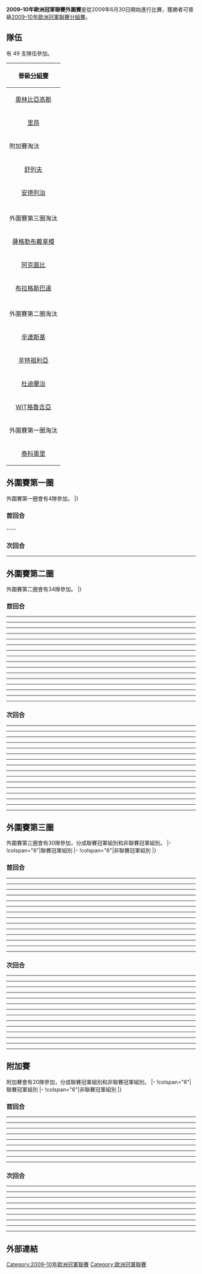 {{main|2009–10年歐洲冠軍聯賽}}
{{noteTA
|G1=uefa
|G2=football
}}
'''2009–10年歐洲冠軍聯賽外圍賽'''是從2009年6月30日開始進行比賽，獲勝者可晉級[[2009–10年歐洲冠軍聯賽分組賽|2009–10年歐洲冠軍聯賽分組賽]]。

== 隊伍 ==
有 49 支隊伍參加。
{| class="wikitable" style="width: 80%; font-size: 90%"
!colspan="10"|晉級[[2009/10賽季歐洲冠軍聯賽分組賽|分組賽]]
|-
|align="center" colspan="2"|{{flagicon|GRE}} [[奧林匹亞科斯足球俱樂部|奧林比亞高斯]]
|align="center" colspan="2"|{{flagicon|ISR}} [[海法馬卡比足球俱樂部|海法馬卡比]]
|align="center" colspan="2"|{{flagicon|SUI}} [[蘇黎世足球俱樂部|蘇黎世]]
|align="center" colspan="2"|{{flagicon|CYP}} [[尼科西亞希臘人競技足球俱樂部|阿普爾]]
|align="center" colspan="2"|{{flagicon|HUN}} [[德布雷辛尼VSC|迪比辛尼]]
|-
|align="center" colspan="2"|{{flagicon|FRA}} [[里昂足球俱樂部|里昂]]
|align="center" colspan="2"|{{flagicon|ENG}} [[兵工廠足球俱樂部|-{zh-hans:阿森纳;zh-hk:阿仙奴;zh-tw:兵工廠;}-]]
|align="center" colspan="2"|{{flagicon|GER}} [[斯圖加特足球俱樂部|史特加]]
|align="center" colspan="2"|{{flagicon|ITA}} [[佛羅倫斯足球俱樂部|費倫天拿]]
|align="center" colspan="2"|{{flagicon|ESP}} [[馬德里競技|馬德里體育會]]
|-
!colspan="10"|附加賽淘汰
|-
|align="center" colspan="2"|{{flagicon|MDA}} [[舍里夫足球俱樂部|舒列夫]]
|align="center" colspan="2"|{{flagicon|AUT}} [[薩爾斯堡紅牛足球俱樂部|薩爾斯堡]]
|align="center" colspan="2"|{{flagicon|LAT}} [[溫特斯菲斯足球俱樂部|雲特史比斯]]
|align="center" colspan="2"|{{flagicon|DEN}} [[哥本哈根足球會|哥本哈根]]
|align="center" colspan="2"|{{flagicon|BUL}} [[索菲亞列夫斯基足球俱樂部|索菲亞利夫斯基]]
|-
|align="center" colspan="2"|{{flagicon|BEL}} [[安德萊赫特足球俱樂部|安德列治]]
|align="center" colspan="2"|{{flagicon|SCO}} [[凱爾特人足球俱樂部|-{zh-hans:凯尔特人;zh-hk:些路迪;zh-tw:凱爾特人;}-]]
|align="center" colspan="2"|{{flagicon|ROM}} [[蒂米什瓦拉足球俱乐部|添美索亞拿]]
|align="center" colspan="2"|{{flagicon|POR}} [[里斯本競技|士砵亭]]
|align="center" colspan="2"|{{flagicon|GRE}} [[帕納辛奈科斯足球俱樂部|彭拿典奈高斯]]
|-
|align="center" colspan="2"|
|-
!colspan="10"|外圍賽第三圈淘汰
|-
|align="center" colspan="2"|{{flagicon|CRO}} [[薩格勒布迪納摩足球俱樂部|薩格勒布戴拿模]] 
|align="center" colspan="2"|{{flagicon|SVK}} [[布拉迪斯拉發斯洛萬體育會|施洛雲]]
|align="center" colspan="2"|{{flagicon|SVN}} [[馬里博爾足球俱樂部|馬里博爾]]
|align="center" colspan="2"|{{flagicon|SRB}} [[游擊隊足球俱樂部|柏迪遜]]
|align="center" colspan="2"|{{flagicon|CZE}} [[布拉格斯拉維亞足球俱樂部|布拉格斯拉維亞]]
|-
|align="center" colspan="2"|{{flagicon|KAZ}} [[阿克托比足球俱樂部|阿克圖比]]
|align="center" colspan="2"|{{flagicon|AZE}} [[巴庫足球會|巴古]]
|align="center" colspan="2"|{{flagicon|BLR}} [[貝特足球俱樂部|巴迪]]
|align="center" colspan="2"|{{flagicon|EST}} [[塔林利瓦迪亞足球俱樂部|塔林利華戴亞]]
|align="center" colspan="2"|{{flagicon|NOR}} [[史達比克足球會|史達比克]]
|-
|align="center" colspan="2"|{{flagicon|CZE}} [[布拉格斯巴達足球俱樂部|布拉格斯巴達]]
|align="center" colspan="2"|{{flagicon|UKR}} [[頓涅茨克礦工足球俱樂部|薩克達]]
|align="center" colspan="2"|{{flagicon|NED}} [[特溫特足球俱樂部|川迪]]
|align="center" colspan="2"|{{flagicon|RUS}} [[莫斯科迪納摩足球俱樂部|莫斯科戴拿模]]
|align="center" colspan="2"|{{flagicon|TUR}} [[施華斯堡|施華斯堡]]
|-
|align="center" colspan="2"|
|-
!colspan="10"|外圍賽第二圈淘汰
|-
|align="center" colspan="2" |{{flagicon|BIH}} [[莫斯塔爾辛連斯基克羅地亞體育會|辛連斯基]]
|align="center" colspan="2" |{{flagicon|ARM}} [[佩歷克足球會|佩歷克]]
|align="center" colspan="2" |{{flagicon|FRO}} [[EB/斯特雷穆尔|史特雷梅]]
|align="center" colspan="2" |{{flagicon|ALB}} [[KF地拉那|地拉拿]]
|align="center" colspan="2" |{{flagicon|FIN}} [[圖爾庫國際足球俱樂部|英特杜古]]
|-
|align="center" colspan="2" |{{flagicon|AND}} [[聖朱利亞足球俱樂部|辛特祖利亞]]
|align="center" colspan="2" |{{flagicon|WAL}} [[萊爾足球俱樂部|拉爾]]
|align="center" colspan="2" |{{flagicon|MKD}} [[馬其頓尼亞足球會|馬其頓尼查]]
|align="center" colspan="2" |{{flagicon|LIT}} [[埃科蘭納斯足球俱樂部|伊蘭拿斯]]
|align="center" colspan="2" |{{flagicon|ISL}} [[哈夫纳夫约杜尔体操俱乐部|夏拿佐杜亞]]
|-
|align="center" colspan="2" |{{flagicon|LUX}} [[F91杜迪蘭治|杜迪蘭治]]
|align="center" colspan="2" |{{flagicon|POL}} [[維斯瓦克拉科夫足球俱樂部|克拉科夫]]
|align="center" colspan="2" |{{flagicon|NIR}} [[格倫杜蘭足球俱樂部|格倫杜蘭]]
|align="center" colspan="2" |{{flagicon|IRL}} [[波希米亞人足球俱樂部|布咸美恩斯]]
|align="center" colspan="2" |{{flagicon|MNE}} [[莫格倫足球俱樂部|蒙格蘭]]
|-
|align="center" colspan="2" |{{flagicon|GEO}} [[格魯吉亞WIT足球俱樂部|WIT格魯吉亞]]
|align="center" colspan="2" |{{flagicon|SWE}} [[卡爾馬足球會|卡馬亞]] 
|-
!colspan="10"|外圍賽第一圈淘汰
|-
|align="center" colspan="5"|{{flagicon|SMR}} [[泰科奧里足球會|泰科奧里]]
|align="center" colspan="5"|{{flagicon|MLT}} [[希伯尼恩斯足球俱樂部|希伯尼恩斯]]
|}

== 外圍賽第一圈 ==
外圍賽第一圈會有4隊參加。
{{TwoLegStart}}
{{TwoLegResult|[[泰科奧里足球會|泰科奧里]]|SMR|2 - 2<br /><small>[[互射十二碼|十二碼]]：4 - 5</small>|'''[[聖朱利亞足球俱樂部|辛特祖利亞]]'''|AND|1 - 1|1 - 1（[[加時賽|加時]]）}}
{{TwoLegResult|[[希伯尼恩斯足球俱樂部|希伯尼恩斯]]|MLT|0 - 6|'''[[莫格倫足球俱樂部|蒙格蘭]]'''|MNE|0 - 2|0 - 4}}
|}

=== 首回合 ===
<div id="希伯尼恩斯 v 蒙格蘭">{{footballbox
|date=2009年6月30日
|time=18:30 [[UTC+2|UTC+2]]
|team1=[[希伯尼恩斯足球俱樂部|希伯尼恩斯]] {{flagicon|MLT}}  
|score=0 – 2
|report=[http://www.uefa.com/competitions/ucl/fixturesresults/round=2000024/match=2000275/report=rp.html 報導]  
|team2={{flagicon|MNE}} [[莫格倫足球俱樂部|蒙格蘭]]  
|goals1
|goals2={{link-en|西柯維克|Marko Ćetković}} {{goal|32}}<br/>[http://fr.uefa.com/competitions/ucl/players/player=250008924/index.html 古比克] {{goal|88}}
|stadium={{link-en|瓦勒他體育場|Ta' Qali Stadium}}, [[瓦勒他|瓦勒他]]  
|attendance=3,000
|referee={{flagicon|LUX}} {{lang|en|盧克·威爾姆斯}} }} 
---- 
<div id="費奧利 v 辛特祖利亞">{{footballbox
|date=2009年7月1日
|time=20:30 [[UTC+2|UTC+2]]
|team1=[[泰科奧里足球會|泰科奧里]] {{flagicon|SMR}}
|score=1 – 1
|report=[http://www.uefa.com/competitions/ucl/fixturesresults/round=2000024/match=2000274/report=rp.html 報導]
|team2={{flagicon|AND}} [[聖朱利亞足球俱樂部|辛特祖利亞]]
|goals1={{link-en|Matteo Andreini|Matteo Andreini}} {{goal|75}}
|goals2=[http://fr.uefa.com/competitions/ucl/players/player=66056/index.html 齊諾斯] {{goal|42|[[互射十二碼|十二碼]]}}
|stadium=蒙提切歐球場, [[聖馬力諾|聖馬力諾]]
|attendance=564
|referee={{flagicon|CRO}} {{lang|en|達米爾·巴蒂尼奇}} }}

=== 次回合 ===
<div id="辛特祖利亞 v 費奧利">{{footballbox
|date=2009年7月7日
|time=19:00 [[UTC+2|UTC+2]]
|team1=[[聖朱利亞足球俱樂部|辛特祖利亞]] {{flagicon|AND}}
|score=1 – 1<br />[[加時賽|加時賽]]
|report=[http://www.uefa.com/competitions/ucl/fixturesresults/round=2000024/match=2000277/report=rp.html 報導]
|team2={{flagicon|SMR}} [[泰科奧里足球會|泰科奧里]]
|goals1=[http://fr.uefa.com/competitions/ucl/players/player=105534/index.html 莫瑞拉] {{goal|39}}
|goals2=[http://fr.uefa.com/competitions/ucl/players/player=106189/index.html 卡納瑞札] {{goal|82}}
|stadium={{link-en|迪艾素華爾球場|Estadi Comunal d'Aixovall}}, [[安道爾城|安道爾城]]
|attendance=800
|referee={{flagicon|ALB}} {{lang|en|索科爾·加雷西}} }}
{{penshootoutbox
|penalties1=[http://fr.uefa.com/competitions/ucl/players/player=66056/index.html 齊諾斯] {{pengoal}}<br />[http://fr.uefa.com/competitions/ucl/players/player=1903305/index.html 瓦瑞拉] {{penmiss|saved}}<br />[http://fr.uefa.com/competitions/ucl/players/player=250009897/index.html 馬查多] {{pengoal}}<br />[http://fr.uefa.com/competitions/ucl/players/player=59996/index.html 馬特瑪拉] {{pengoal}}<br />[http://fr.uefa.com/competitions/ucl/players/player=250009890/index.html 米札斯] {{pengoal}}<br />[http://fr.uefa.com/competitions/ucl/players/player=1903302/index.html 瓦格] {{pengoal}}
|penaltyscore=5 – 4
|penalties2={{pengoal}} [http://fr.uefa.com/competitions/ucl/players/player=22172/index.html 里西]<br />{{pengoal}} {{link-en|Matteo Andreini|Matteo Andreini}}<br />{{penmiss|saved}} [http://fr.uefa.com/competitions/ucl/players/player=250009817/index.html 柏能提]<br />{{pengoal}} [http://fr.uefa.com/competitions/ucl/players/player=250009826/index.html 吉拿塔]<br />{{pengoal}} {{link-en|Giacomo Benedettini|Giacomo Benedettini}}<br />{{penmiss|saved}} [http://fr.uefa.com/competitions/ucl/players/player=250009825/index.html 里格茲]}}
----
<div id="蒙格蘭 v 希伯尼恩斯">{{footballbox
|date=2009年7月8日
|time=20:30 [[UTC+2|UTC+2]]
|team1=[[莫格倫足球俱樂部|蒙格蘭]] {{flagicon|MNE}}
|score=4 – 0
|report=[http://www.uefa.com/competitions/ucl/fixturesresults/round=2000024/match=2000278/report=rp.html 報導]
|team2={{flagicon|MLT}} [[希伯尼恩斯足球俱樂部|希伯尼恩斯]]
|goals1={{link-en|Božo Milic|Božo Milic}} {{goal|41}}<br />[http://fr.uefa.com/competitions/ucl/players/player=250008924/index.html 古比克] {{goal|45+1}}   {{goal|80}}<br />{{link-en|Marko Ćetković|Marko Ćetković}} {{goal|51}}
|goals2=
|stadium={{link-en|波德戈里察體育場|Podgorica City Stadium}}, [[波德戈里察|波德戈里察]] 
|attendance=3,000
|referee={{flagicon|WAL}} {{link-en|胡·瓊斯|Huw Jones}} }}

== 外圍賽第二圈 ==
外圍賽第二圈會有34隊參加。
{{TwoLegStart}}
{{TwoLegResult|[[KF地拉那|地拉拿]]|ALB|1 - 5|'''[[史達比克足球會|史達比克]]'''|NOR|1 - 1|0 - 4}}
{{TwoLegResult|[[格魯吉亞WIT足球俱樂部|WIT格魯吉亞]]|GEO|1 - 3|'''[[馬里博爾足球俱樂部|馬里博爾]]'''|SVN|0 - 0|1 - 3}}
{{TwoLegResult|[[EB/斯特雷穆尔|史特雷梅]]|FRO|0 - 5|'''[[尼科西亞希臘人競技足球俱樂部|阿普爾]]'''|CYP|0 - 2|0 - 3}}
{{TwoLegResult|'''[[哥本哈根足球會|哥本哈根]]'''|DEN|12 - 0|[[莫格倫足球俱樂部|蒙格蘭]]|MNE|6 - 0|6 - 0}}
{{TwoLegResult|'''[[德布雷辛尼VSC|迪比辛尼]]'''|HUN|([[作客入球優惠|a]])3 - 3|[[卡爾馬足球會|卡馬亞]]|SWE|2 - 0|1 - 3}}
{{TwoLegResult|[[馬其頓尼亞足球會|馬其頓尼查]]|MKD|0 - 4|'''[[貝特足球俱樂部|巴迪]]'''|BLR|0 - 2|0 - 2}}
{{TwoLegResult|[[哈夫纳夫约杜尔体操俱乐部|夏拿佐杜亞]]|ISL|0 - 6|'''[[阿克托比足球俱樂部|阿克圖比]]'''|KAZ|0 - 4|0 - 2}}
{{TwoLegResult|[[佩歷克足球會|佩歷克]]|ARM|0 - 3|'''[[薩格勒布迪納摩足球俱樂部|薩格勒布戴拿模]]'''|CRO|0 - 0|0 - 3}}
{{TwoLegResult|'''[[溫特斯菲斯足球俱樂部|雲特史比斯]]'''|LVA|6 - 1|[[F91杜迪蘭治|杜迪蘭治]]|LUX|3 - 0|3 - 1}}
{{TwoLegResult|[[埃科蘭納斯足球俱樂部|伊蘭拿斯]]|LTU|4 - 6|'''[[巴庫足球會|巴古]]'''|AZE|2 - 2|2 - 4}}
{{TwoLegResult|'''[[薩爾斯堡紅牛足球俱樂部|薩爾斯堡紅牛]]'''|AUT|2 - 1|[[波希米亞人足球俱樂部|布咸美恩斯]]|IRL|1 - 1|1 - 0}}
{{TwoLegResult|[[莫斯塔爾辛連斯基克羅地亞體育會|辛連斯基]]|BIH|1 - 4|'''[[布拉迪斯拉發斯洛萬體育會|斯洛雲]]'''|SVK|1 - 0|0 - 4}}
{{TwoLegResult|[[圖爾庫國際足球俱樂部|英特杜古]]|FIN|0 - 2|'''[[舍里夫足球俱樂部|舒列夫]]'''|MDA|0 - 1|0 - 1}}
{{TwoLegResult|[[萊爾足球俱樂部|拉爾]]|WAL|0 - 12|'''[[游擊隊足球俱樂部|柏迪遜]]'''|SRB|0 - 4|0 - 8}}
{{TwoLegResult|[[維斯瓦克拉科夫足球俱樂部|克拉科夫]]|POL|1 - 2|'''[[塔林利瓦迪亞足球俱樂部|塔林利華戴亞]]'''|EST|1 - 1|0 - 1}}
{{TwoLegResult|'''[[索菲亞列夫斯基足球俱樂部|索菲亞利夫斯基]]'''|BUL|9 - 0|[[聖朱利亞足球俱樂部|辛特祖利亞]]|AND|4 - 0|5 - 0}}
{{TwoLegResult|'''[[海法馬卡比足球俱樂部|海法馬卡比]]'''|ISR|10 - 0|[[格倫杜蘭足球俱樂部|格倫杜蘭]]|NIR|6 - 0|4 - 0}}
|}


=== 首回合 ===
<div id="馬其頓尼查 v 巴迪">{{footballbox
|date=2009年7月14日
|time=17:00 [[UTC+2|UTC+2]]
|team1=[[馬其頓尼亞足球會|馬其頓尼查]] {{flagicon|MKD}}
|score=0 – 2
|report=[http://www.uefa.com/competitions/ucl/fixturesresults/round=2000025/match=2000285/index.html 報導]
|team2={{flagicon|BLR}} [[貝特足球俱樂部|巴迪]]
|goals1=
|goals2=[[谢尔盖·克里维茨|凱瑞維茲]] {{goal|40}} <br/> {{link-en|Maksim Skavysh|Maksim Skavysh}} {{goal|49}}
|stadium=[[菲利普二世體育場|菲力普二世體育場]], [[斯科普里|斯科普里]] 
|attendance=3,000
|referee={{flagicon|DEN}} {{lang|en|彼得·拉斯姆森}} }}
----
<div id="雲特史比斯 v 杜迪蘭治">{{footballbox
|date=2009年7月15日
|time=18:00 [[UTC+3|UTC+3]]
|team1=[[溫特斯菲斯足球俱樂部|雲特史比斯]] {{flagicon|LVA}}
|score=3 – 0
|report=[http://www.uefa.com/competitions/ucl/fixturesresults/round=2000025/match=2000288/index.html 報導]
|team2={{flagicon|LUX}} [[F91杜迪蘭治|杜迪蘭治]]
|goals1={{link-en|Andrejs Butriks|Andrejs Butriks}} {{goal|79}} <br/> {{link-en|Deniss Kačanovs|Deniss Kačanovs}} {{goal|86}} <br/> {{link-en|Vits Rimkus|Vits Rimkus}} {{goal|87}}
|goals2=
|stadium={{link-en|奧林比斯卡斯球場|Ventspils Olimpiskais Stadions}}, [[文茨皮爾斯|文茨皮爾斯]]
|attendance=2,300
|referee={{flagicon|POL}} {{link-en|馬爾欽·博斯基|Marcin Borski}} }}
----
<div id="英特杜古 v 舒列夫">{{footballbox
|date=2009年7月15日
|time=18:30 [[UTC+3|UTC+3]]
|team1=[[圖爾庫國際足球俱樂部|英特杜古]] {{flagicon|FIN}}
|score=0 – 1
|report=[http://www.uefa.com/competitions/ucl/fixturesresults/round=2000025/match=2000292/index.html 報導]
|team2={{flagicon|MDA}} [[舍里夫足球俱樂部|舒列夫]]
|goals1=
|goals2=[[亞歷山德魯·蘇沃羅夫|蘇沃洛夫]] {{goal|42|[[互射十二碼|十二碼]]}} 
|stadium={{link-en|維里塔斯體育場|Veritas Stadion}}, {{link-en|卡皮塔|Kupittaa}}
|attendance=5,108
|referee={{flagicon|HUN}} {{link-en|若爾特·薩博|Zsolt Szabo}} }}
----
<div id="史特雷梅 v 阿普爾">{{footballbox
|date=2009年7月14日
|time=19:00 [[UTC+1|UTC+1]]
|team1=[[EB/斯特雷穆尔|史特雷梅]] {{flagicon|FRO}}
|score=0 – 2
|report=[http://www.uefa.com/competitions/ucl/fixturesresults/round=2000025/match=2000282/index.html 報導]
|team2={{flagicon|CYP}} [[尼科西亞希臘人競技足球俱樂部|阿普爾]]
|goals1=
|goals2={{link-en|米羅薩夫列維奇|Nenad Mirosavljević}} {{goal|10}} <br/> {{link-en|Marcin Żewłakow|Marcin Żewłakow}} {{goal|77}}
|stadium=[[托斯維勒爾|托斯維勒爾]], [[托爾斯港|托爾斯港]] 
|attendance=300
|referee={{flagicon|UKR}} Oleg Oriekhov }}
----
<div id="佩歷克 v 薩格勒布戴拿模">{{footballbox
|date=2009年7月14日
|time=19:00 [[UTC+4|UTC+4]]
|team1=[[佩歷克足球會|佩歷克]] {{flagicon|ARM}}
|score=0 – 0
|report=[http://www.uefa.com/competitions/ucl/fixturesresults/round=2000025/match=2000287/index.html 報導]
|team2={{flagicon|CRO}} [[薩格勒布迪納摩足球俱樂部|薩格勒布戴拿模]]
|goals1=
|goals2=
|stadium=[[漢拉佩特肯體育場|漢拉佩特肯體育場]], [[葉里溫|葉里溫]]
|attendance=2,500
|referee={{flagicon|ITA}} [[保羅·塔利亞文托|保羅·塔利亞文托]] }}
----
<div id="拉爾 v 柏迪遜">{{footballbox
|date=2009年7月14日
|time=19:45 [[UTC+1|UTC+1]]
|team1=[[萊爾足球俱樂部|拉爾]] {{flagicon|WAL}}
|score=0 – 4
|report=[http://www.uefa.com/competitions/ucl/fixturesresults/round=2000025/match=2000293/index.html 報導]
|team2={{flagicon|SRB}} [[游擊隊足球俱樂部|柏迪遜]]
|goals1=
|goals2=[[姆拉登·克爾斯塔伊奇|卡斯達積]] {{goal|17}} <br/> [[克萊奧|克萊奧]] {{goal|18}} <br/> {{link-en|Lamine Diarra|Lamine Diarra}} {{goal|45+1}} <br/> [[内纳德·乔尔杰维奇|喬爾杰維茨]] {{goal|69}}
|stadium={{link-en|貝勒維足球場|Belle Vue (Rhyl)}}, [[萊爾_(威爾斯)|拉爾]]
|attendance=1,726
|referee={{flagicon|ESP}} {{link-en|塞薩爾·穆尼斯·費爾南德斯|César Muñiz Fernández}} }}
----
<div id="索菲亞利夫斯基 v 辛特祖利亞">{{footballbox
|date=2009年7月15日
|time=19:45 [[UTC+3|UTC+3]]
|team1=[[索菲亞列夫斯基足球俱樂部|索菲亞利夫斯基]] {{flagicon|BUL}}
|score=4 – 0
|report=[http://www.uefa.com/competitions/ucl/fixturesresults/round=2000025/match=2000295/index.html 報導]
|team2={{flagicon|AND}} [[聖朱利亞足球俱樂部|辛特祖利亞]]
|goals1={{link-en|Darko Tasevski|Darko Tasevski}} {{goal|50}} <br/> {{link-en|Georgi Hristov|Georgi Hristov (Bulgarian footballer)}} {{goal|64}} {{goal|72}} <br/> [[弗拉基米爾·加杰夫|賈塞夫]] {{goal|82}}
|goals2=
|stadium={{link-en|喬治·阿斯帕魯霍夫體育場|Georgi Asparuhov Stadium}}, [[索菲亞|索菲亞]]
|attendance=11,000
|referee={{flagicon|GEO}} Levan Paniashvili }}
----
<div id="地拉拿 v 史達比克">{{footballbox
|date=2009年7月15日
|time=20:00 [[UTC+2|UTC+2]]
|team1=[[KF地拉那|地拉拿]] {{flagicon|ALB}}
|score=1 – 1
|report= [http://www.uefa.com/competitions/ucl/fixturesresults/round=2000025/match=2000280/index.html 報導]
|team2={{flagicon|NOR}} [[史達比克足球會|史達比克]]
|goals1={{link-en|Devis Mukaj|Devis Mukaj}} {{goal|50}}
|goals2=[[小林大悟|小林大悟]] {{goal|34}}
|stadium={{link-en|奇摩斯塔體育場|Qemal Stafa (stadium)}}, [[地拉那|地拉那]]
|attendance=
|referee={{flagicon|AUT}} Robert Schörgenhofer }}
----
<div id="迪比辛尼 v 卡馬亞">{{footballbox
|date=2009年7月15日
|time=20:00 [[UTC+2|UTC+2]]
|team1=[[德布雷辛尼VSC|迪比辛尼]] {{flagicon|HUN}}
|score=2 – 0
|report= [http://www.uefa.com/competitions/ucl/fixturesresults/round=2000025/match=2000284/index.html 報導]
|team2={{flagicon|SWE}} [[卡爾馬足球會|卡馬亞]]  
|goals1={{link-en|József Varga|József Varga (footballer born 1988)}} {{goal|73}} <br/> {{link-en|Zoltán Kiss|Zoltán Kiss}} {{goal|86}}
|goals2=
|stadium={{link-en|奧拉伽柏體育場|Stadion Oláh Gábor Út}}, [[德布勒森|德布勒森]]
|attendance= 9,000
|referee={{flagicon|FRA}} Fredy Fautrel }}
----
<div id="WIT格魯吉亞 v 馬里博爾">{{footballbox
|date=2009年7月15日
|time=20:00 [[UTC+4|UTC+4]]
|team1=[[格魯吉亞WIT足球俱樂部|WIT格魯吉亞]] {{flagicon|GEO}}
|score=0 – 0
|report=[http://www.uefa.com/competitions/ucl/fixturesresults/round=2000025/match=2000281/index.html 報導]
|team2={{flagicon|SLO}} [[馬里博爾足球俱樂部|馬里博爾]]
|goals1=
|goals2=
|stadium={{link-en|米哈伊爾梅斯希體育場|Mikheil Meskhi Stadium}}, [[提比里斯|提比里斯]] 
|attendance=7,000
|referee={{flagicon|EST}} Haanes Kaasik }}
----
<div id="哥本哈根 v 蒙格蘭">{{footballbox
|date=2009年7月15日
|time=20:15 [[UTC+2|UTC+2]]
|team1=[[哥本哈根足球會|哥本哈根]] {{flagicon|DEN}}
|score=6 – 0
|report= [http://www.uefa.com/competitions/ucl/fixturesresults/round=2000025/match=2000283/index.html 報導]
|team2={{flagicon|MNE}} [[莫格倫足球俱樂部|蒙格蘭]]
|goals1=[[湯馬士·卻斯頓臣|克瑞斯坦森]] {{goal|8}} <br/> [[馬迪亞斯·佐真遜|約根森]] {{goal|16}} <br/> {{link-en|Aílton José Almeida|Aílton José Almeida}} {{goal|24}} <br/> [[达梅·恩多耶|安多伊]] {{goal|69}} {{goal|74}} <br/> {{link-en|諾德斯楚恩德|Morten Nordstrand}} {{goal|82}}
|goals2=
|stadium=[[帕肯球場|帕肯球場]], [[哥本哈根|哥本哈根]]
|attendance= 12,226
|referee={{flagicon|TUR}} Selçuk Dereli }}
----
<div id="克拉科夫 v 塔林利華戴亞">{{footballbox
|date=2009年7月15日
|time=20:30 [[UTC+2|UTC+2]]
|team1=[[維斯瓦克拉科夫足球俱樂部|克拉科夫]] {{flagicon|POL}}
|score=1 – 1
|report= [http://www.uefa.com/competitions/ucl/fixturesresults/round=2000025/match=2000294/index.html 報導]
|team2={{flagicon|EST}} [[塔林利瓦迪亞足球俱樂部|塔林利華戴亞]]
|goals1={{link-en|Piotr Ćwielong|Piotr Ćwielong}} {{goal|90+3}}
|goals2={{link-en|Nikita Andreev|Nikita Andreev}} {{goal|41}}
|stadium={{link-en|盧多威體育場|Stadion Ludowy}}, [[索斯諾維茨|索斯諾維茨]] 
|attendance=3,000
|referee={{flagicon|NOR}} Tommy Skjerven }}
----
<div id="薩爾斯堡紅牛 v 布咸美恩斯">{{footballbox
|date=2009年7月15日
|time=20:30 [[UTC+2|UTC+2]]
|team1=[[薩爾斯堡紅牛足球俱樂部|薩爾斯堡紅牛]] {{flagicon|AUT}}
|score=1 – 1
|report= [http://www.uefa.com/competitions/ucl/fixturesresults/round=2000025/match=2000290/index.html 報導]
|team2={{flagicon|IRL}} [[波希米亞人足球俱樂部|布咸美恩斯]]
|goals1={{lang|en|杜迪}} {{goal|25}}
|goals2={{link-en|Joseph Ndo|Joseph Ndo}} {{goal|60}}
|stadium=[[紅牛體育場_(薩爾斯堡)|紅牛球場]], [[沃斯塞爾岑海姆|瓦爾斯-濟岑海姆]]
|attendance=12,300
|referee={{flagicon|DEN}} Nicolai Vollquartz }}
----
<div id="海法馬卡比 v 格倫杜蘭">{{footballbox
|date=2009年7月15日
|time=20:50 [[UTC+3|UTC+3]]
|team1=[[海法馬卡比足球俱樂部|海法馬卡比]] {{flagicon|ISR}}
|score=6 – 0
|report=[http://www.uefa.com/competitions/ucl/fixturesresults/round=2000025/match=2001233/index.html 報導]
|team2={{flagicon|NIR}} [[格倫杜蘭足球俱樂部|格倫杜蘭]]
|goals1=[[Lior_Rafaelov|Lior Rafaelov]] {{goal|36}} <br/> {{link-en|Yaniv Katan|Yaniv Katan}} {{goal|52}} <br/> {{link-en|Vladimir Dvalishvili|Vladimir Dvalishvili}} {{goal|57}} {{goal|81}} <br/> {{link-en|Shlomi Arbeitman|Shlomi Arbeitman}} {{goal|83}} <br/> {{link-en|Mohammad Ghadir|Mohammad Ghadir}} {{goal|89}}
|goals2=
|stadium={{link-en|卡耶特埃利澤體育場|Kiryat Eliezer Stadium}}, [[海法|海法]]
|attendance=11,500
|referee={{flagicon|RUS}} Alexei Nikolaev }}
----
<div id="伊蘭拿斯 v 巴古">{{footballbox
|date=2009年7月14日
|time=21:00 [[UTC+3|UTC+3]]
|team1=[[埃科蘭納斯足球俱樂部|伊蘭拿斯]] {{flagicon|LTU}}
|score=2 – 2
|report=[http://www.uefa.com/competitions/ucl/fixturesresults/round=2000025/match=2000289/index.html 報導]
|team2={{flagicon|AZE}} [[巴庫足球會|巴古]]
|goals1={{link-en|Deimantas Bička|Deimantas Bička}} {{goal|53|[[互射十二碼|十二碼]]}} <br/> {{link-en|Valdas Trakys|Valdas Trakys}} {{goal|90+3}}
|goals2=[[费利佩·菲利克斯|費利佩]] {{goal|78}} <br/> {{lang|en|巴蒂斯塔}} {{goal|90+2}}
|stadium={{link-en|奥克什泰蒂亚体育场|Aukštaitija Stadium}}, [[帕內韋日斯|帕內韋日斯]]
|attendance=3,200
|referee={{flagicon|SUI}} Sascha Kever }}
----
<div id="辛連斯基 v 斯洛雲">{{footballbox
|date=2009年7月15日
|time=20:30
|team1=[[莫斯塔爾辛連斯基克羅地亞體育會|辛連斯基]] {{flagicon|BIH}}
|score=1 – 0
|report= [http://www.uefa.com/competitions/ucl/fixturesresults/round=2000025/match=2000291/index.html 報導]
|team2={{flagicon|SVK}} [[布拉迪斯拉發斯洛萬體育會|斯洛雲]]
|goals1={{link-en|Krešimir Kordić|Krešimir Kordić}} {{goal|49}}
|goals2=
|stadium={{link-en|貝吉里布瑞傑體育場|Bijeli Brijeg Stadium}}, [[莫斯塔爾|莫斯塔爾]]
|attendance=7,400
|referee={{flagicon|SCO}} Douglas McDonald }}
----
<div id="夏拿佐杜亞 v 阿克圖比">{{footballbox
|date=2009年7月15日
|time=21:15
|team1=[[哈夫纳夫约杜尔体操俱乐部|夏拿佐杜亞]] {{flagicon|ISL}}
|score=0 – 4
|report=[http://www.uefa.com/competitions/ucl/fixturesresults/round=2000025/match=2000286/report=rp.html 報導]
|team2={{flagicon|KAZ}} [[阿克托比足球俱樂部|阿克圖比]] 
|goals1=
|goals2={{link-en|Murat Tleshev|Murat Tleshev}} {{goal|49}} <br/> {{link-en|Konstantin Golovskoy|Konstantin Golovskoy}} {{goal|57}} {{goal|85}} <br/> {{link-en|Marat Khairullin|Marat Khairullin}} {{goal|70}}
|stadium={{link-en|卡拉克里奇|Kaplakriki}}, [[哈夫納夫約杜爾|哈夫納夫約杜爾]]
|attendance=2,000
|referee={{flagicon|POL}} Robert Malek }}

=== 次回合 ===
<div id="巴古 v 伊蘭拿斯">{{footballbox
|date=2009年7月21日
|time=17:00
|team1=[[巴庫足球會|巴古]] {{flagicon|AZE}}
|score=4 – 2
|report=[http://www.uefa.com/competitions/ucl/fixturesresults/round=2000025/match=2000306/report=rp.html 報導]
|team2={{flagicon|LTU}} [[埃科蘭納斯足球俱樂部|伊蘭拿斯]]
|goals1=[[费利佩·菲利克斯|費利佩]] {{goal|60||77}} <br/> {{link-en|Amiran Mujiri|Amiran Mujiri}} {{goal|66}} <br/> {{link-en|Aleksandar Šolić|Aleksandar Šolić}} {{goal|90+1}}
|goals2={{lang|en|馬托維奇}} {{goal|81}} <br/> {{link-en|Dainius Gleveckas|Dainius Gleveckas}} {{goal|90+2}}
|stadium=[[托菲克·巴赫拉莫夫體育場|托菲克巴卡萊莫夫體育場]], [[巴古|巴古]]
|attendance=20,000
|referee={{flagicon|BEL}} 斯域基·甘美尼 }}
----
<div id="巴迪 v 馬其頓尼查">{{footballbox
|date=2009年7月21日
|time=18:00
|team1=[[貝特足球俱樂部|巴迪]] {{flagicon|BLR}}
|score=2 – 0
|report=[http://www.uefa.com/competitions/ucl/fixturesresults/round=2000025/match=2000302/report=rp.html 報導]
|team2={{flagicon|MKD}} [[馬其頓尼亞足球會|馬其頓尼查]]
|goals1={{link-en|沙士路華斯基|Syarhey Sasnowski}} {{goal|83}} <br/> [[維塔利·羅迪奥諾夫|羅迪奧諾夫]] {{goal|90+3}}
|goals2=
|stadium={{link-en|夏洛特斯基體育場|Haradzki Stadium}}, [[鮑里索夫|鮑里索夫]]
|attendance=3,000
|referee={{flagicon|FIN}} 東尼·亞遜馬 }}
----
<div id="辛特祖利亞 v 索菲亞利夫斯基">{{footballbox
|date=2009年7月21日
|time=18:45
|team1=[[聖朱利亞足球俱樂部|辛特祖利亞]] {{flagicon|AND}}
|score=0 – 5
|report=[http://www.uefa.com/competitions/ucl/fixturesresults/round=2000025/match=2000312/report=rp.html 報導]
|team2={{flagicon|BUL}} [[索菲亞列夫斯基足球俱樂部|索菲亞利夫斯基]]
|goals1=
|goals2={{link-en|Marian Ognyanov|Marian Ognyanov}} {{goal|23||40}} <br/> {{link-en|Hristo Yovov|Hristo Yovov}} {{goal|34}} <br/> {{link-en|Ivan Tsachev|Ivan Tsachev}} {{goal|83}} <br/> {{lang|en|基洛夫}} {{goal|87}}
|stadium={{link-en|迪艾素華爾球場|Estadi Comunal d'Aixovall}}, [[聖胡利婭-德洛里亞|聖胡利婭-德洛里亞]]
|attendance=230
|referee={{flagicon|FIN}} 祖利·海伊迪 }}
----
<div id="阿普爾 v 史特雷梅">{{footballbox
|date=2009年7月21日
|time=19:00
|team1=[[尼科西亞希臘人競技足球俱樂部|阿普爾]] {{flagicon|CYP}}
|score=3 – 0
|report=[http://www.uefa.com/competitions/ucl/fixturesresults/round=2000025/match=2000299/report=rp.html 報導]
|team2={{flagicon|FRO}} [[EB/斯特雷穆尔|史特雷梅]]
|goals1={{link-en|Marcin Żewłakow|Marcin Żewłakow}} {{goal|42}} <br/> [[尼克塔里奥斯·亞歷桑德羅|亞歷山佐]] {{goal|63}} <br/> {{link-en|米羅薩夫列維奇|Nenad Mirosavljević}} {{goal|75}}
|goals2=
|stadium=[[GSP球場|GSP球場]], [[尼科西亞|尼科西亞]]
|attendance=9,054
|referee={{flagicon|SUI}} 西里爾·齊默爾曼 }}
----
<div id="舒列夫 v 英特杜古">{{footballbox
|date=2009年7月21日
|time=19:00
|team1=[[舍里夫足球俱樂部|舒列夫]] {{flagicon|MDA}}
|score=1 – 0
|report=[http://www.uefa.com/competitions/ucl/fixturesresults/round=2000025/match=2000309/report=rp.html 報導]
|team2={{flagicon|FIN}} [[圖爾庫國際足球俱樂部|英特杜古]]
|goals1=[[亞歷山德魯·蘇沃羅夫|舒雲奴域]] {{goal|69|pen.}}
|goals2=
|stadium={{link-en|舒列夫球場|Sheriff Stadium}}, [[泰拉斯普爾|泰拉斯普爾]]
|attendance=11,000
|referee={{flagicon|ESP}} 卡路士·維拉斯高·卡比路 }}
----
<div id="斯洛雲 v 辛連斯基">{{footballbox
|date=2009年7月21日
|time=19:30
|team1=[[布拉迪斯拉發斯洛萬體育會|斯洛雲]] {{flagicon|SVK}}
|score=4 – 0
|report=[http://www.uefa.com/competitions/ucl/fixturesresults/round=2000025/match=2000308/report=rp.html 報導]
|team2={{flagicon|BIH}} [[莫斯塔爾辛連斯基克羅地亞體育會|辛連斯基]]
|goals1={{link-en|Juraj Halenár|Juraj Halenár}} {{goal|13||60}} <br/> {{link-en|Rogério Gaúcho|Rogério Gaúcho}} {{goal|19}} <br /> [[雅庫布·希爾基古斯|西里斯達]] {{goal|90+2}}
|goals2=
|stadium=[[Tehelné_pole|Tehelné pole]], [[布拉迪斯拉發|布拉迪斯拉發]]
|attendance= 13,850
|referee={{flagicon|FRA}} 薩·埃積文 }}
----
<div id="薩格勒布戴拿模 v 佩歷克">{{footballbox
|date=2009年7月21日
|time=20:30
|team1=[[薩格勒布迪納摩足球俱樂部|薩格勒布戴拿模]] {{flagicon|CRO}}
|score=3 – 0
|report=[http://www.uefa.com/competitions/ucl/fixturesresults/round=2000025/match=2000304/report=rp.html 報導]
|team2={{flagicon|ARM}} [[佩歷克足球會|佩歷克]]
|goals1=[[马里奥·曼祖基奇|曼度薩基奇]] {{goal|30}} <br/> [[米蘭·巴代利|伯迪歷冶]] {{goal|61}} <br/> [[德扬·洛夫伦|洛夫倫]] {{goal|66}}
|goals2=
|stadium={{link-en|馬科西米爾體育場|Maksimir Stadium}}, [[薩格勒布|薩格勒布]] 
|attendance=0
|referee={{flagicon|POR}} 杜阿爾特·努諾·佩雷拉·戈麥斯 }}
----
<div id="史達比克 v 地拉拿">{{footballbox
|date=2009年7月21日
|time=20:45
|team1=[[史達比克足球會|史達比克]] {{flagicon|NOR}}
|score=4 – 0
|report=[http://www.uefa.com/competitions/ucl/fixturesresults/round=2000025/match=2000297/report=rp.html 報導]
|team2={{flagicon|ALB}} [[KF地拉那|地拉拿]]
|goals1={{link-en|Pontus Segerström|Pontus Segerström}} {{goal|15||17}} <br/> {{link-en|Fredrik Berglund|Fredrik Berglund}} {{goal|44}} <br/> {{link-en|Pontus Farnerud|Pontus Farnerud}} {{goal|55}}
|goals2=
|stadium=[[泰倫拿體育館|泰倫拿體育館]], [[貝魯姆|貝魯姆]]
|attendance=4,783
|referee={{flagicon|GER}} 托羅斯頓·基浩弗 }}
----
<div id="柏迪遜 v 拉爾">{{footballbox
|date=2009年7月21日
|time=20:45
|team1=[[游擊隊足球俱樂部|柏迪遜]] {{flagicon|SRB}}
|score=8 – 0
|report=[http://www.uefa.com/competitions/ucl/fixturesresults/round=2000025/match=2000310/report=rp.html 報導]
|team2={{flagicon|WAL}} [[萊爾足球俱樂部|拉爾]]
|goals1={{link-en|Lamine Diarra|Lamine Diarra}} {{goal|4}} <br/> [[克莱奥|克莱奥]] {{goal|17||51||72|[[互射十二碼|十二碼]]}} <br/> [[内纳德·乔尔杰维奇|德约德耶维奇]] {{goal|20}} <br/> {{link-en|Brana Ilić|Brana Ilić}} {{goal|38||63}} <br/> [[拉多薩夫·佩特羅維奇|彼得洛维奇]] {{goal|66}}
|goals2=
|stadium=[[柏迪遜球場|柏迪遜體育場]], [[貝爾格萊德|貝爾格萊德]]
|attendance=9,321
|referee={{flagicon|SWE}} 馬庫斯·斯特羅姆伯格森 }}
----
<div id="阿克圖比 v 夏拿佐杜亞">{{footballbox
|date=2009年7月22日
|time=18:00
|team1=[[阿克托比足球俱樂部|阿克圖比]] {{flagicon|KAZ}}
|score=2 – 0
|report=[http://www.uefa.com/competitions/ucl/fixturesresults/round=2000025/match=2000303/index.html 報導] 
|team2={{flagicon|ISL}} [[哈夫纳夫约杜尔体操俱乐部|夏拿佐杜亞]]
|goals1={{link-en|Samat Smakov|Samat Smakov}} {{goal|20}} <br/> {{link-en|Murat Tleshev|Murat Tleshev}} {{goal|67}}
|goals2=
|stadium={{link-en|阿克圖比中央球場|Aktobe Central Stadium}}, [[阿克圖比|阿克圖比]]
|attendance=
|referee={{flagicon|BLR}} 阿來克謝·庫爾巴克 }}
----
<div id="F91 Dudelange v Ventspils">{{footballbox
|date=2009年7月22日
|time=18:00
|team1=[[F91_Dudelange|F91 Dudelange]] {{flagicon|LUX}}
|score=1 – 3
|report=[http://www.uefa.com/competitions/ucl/fixturesresults/round=2000025/match=2000305/index.html 報導] 
|team2={{flagicon|LVA}} [[FK_Ventspils|Ventspils]]
|goals1=[[Daniel_da_Mota|Daniel da Mota]] {{goal|15}} <!-- First name is necessary because David also plays on the team -->
|goals2=[[Vitālijs_Astafjevs|Astafjevs]] {{goal|27}} <br/> [[Andrejs_Butriks|Butriks]] {{goal|57}} <br/> [[Pāvels_Mihadjuks|Mihadjuks]] {{goal|67}}
|stadium=[[Stade_Jos_Nosbaum|Stade Jos Nosbaum]], [[Dudelange|Dudelange]]
|attendance=
|referee=Martin Ingvarsson ([[Swedish_Football_Association|Sweden]]) }}
----
<div id="Levadia v Wisła Kraków">{{footballbox
|date=2009年7月22日
|time=18:00
|team1=[[FC_Levadia_Tallinn|Levadia]] {{flagicon|EST}}
|score=1 – 0
|report=[http://www.uefa.com/competitions/ucl/fixturesresults/round=2000025/match=2000311/index.html 報導] 
|team2={{flagicon|POL}} [[Wisła_Kraków|Wisła Kraków]]
|goals1=[[Vladislav_Ivanov|Ivanov]] {{goal|90}}
|goals2=
|stadium=[[Kadrioru_Stadium|Kadrioru Stadium]], [[Tallinn|Tallinn]]
|attendance=
|referee=Cüneyt Çakir ([[Turkish_Football_Federation|Turkey]]) }}
----
<div id="Kalmar FF v Debrecen">{{footballbox
|date=2009年7月22日
|time=19:00
|team1=[[Kalmar_FF|Kalmar FF]] {{flagicon|SWE}}
|score=3 – 1
|report=[http://www.uefa.com/competitions/ucl/fixturesresults/round=2000025/match=2000301/index.html 報導] 
|team2={{flagicon|HUN}} [[Debreceni_VSC|Debrecen]]
|goals1=[[Rasmus_Elm|R. Elm]] {{goal|19||71|pen.}} <br/> [[Daniel_Mendes|Mendes]] {{goal|32}}
|goals2=[[József_Varga|J. Varga]] {{goal|13}}
|stadium=[[Fredriksskans|Fredriksskans]], [[Kalmar|Kalmar]]
|attendance=
|referee=Stanislav Sukhina ([[Russian_Football_Union|Russia]]) }}
----
<div id="Glentoran v Maccabi Haifa">{{footballbox
|date=2009年7月22日
|time=19:50
|team1=[[Glentoran_F.C.|Glentoran]] {{flagicon|NIR}}
|score=0 – 4
|report=[http://www.uefa.com/competitions/ucl/fixturesresults/round=2000025/match=2001234/index.html 報導]
|team2={{flagicon|ISR}} [[Maccabi_Haifa_F.C.|Maccabi Haifa]]
|goals1=
|goals2=[[Yero_Bello|Bello]] {{goal|9||53}} <br/> [[Tsepo_Masilela|Masilela]] {{goal|62}} <br/> [[Shlomi_Arbeitman|Arbeitman]] {{goal|90+2}}
|stadium=[[The_Oval_(Belfast)|The Oval]], [[Belfast|Belfast]]
|attendance=
|referee=Espen Berntsen ([[Football_Association_of_Norway|Norway]]) }}
----
<div id="Bohemians v Red Bull Salzburg">{{footballbox
|date=2009年7月22日
|time=20:30
|team1=[[Bohemian_F.C.|Bohemians]] {{flagicon|IRL}}
|score=0 – 1
|report=[http://www.uefa.com/competitions/ucl/fixturesresults/round=2000025/match=2000307/index.html 報導]
|team2={{flagicon|AUT}} [[FC_Red_Bull_Salzburg|Red Bull Salzburg]]
|goals1=
|goals2=[[Patrik_Ježek|Ježek]] {{goal|87}}
|stadium=[[Dalymount_Park|Dalymount Park]], [[Dublin|Dublin]]
|attendance=
|referee=Aleksandar Stavrev ([[Football_Federation_of_Macedonia|Macedonia]]) }}
----
<div id="Mogren v Copenhagen">{{footballbox
|date=2009年7月22日
|time=20:30
|team1=[[FK_Mogren|Mogren]] {{flagicon|MNE}}
|score=0 – 6
|report=[http://www.uefa.com/competitions/ucl/fixturesresults/round=2000025/match=2000300/index.html 報導] 
|team2={{flagicon|DEN}} [[F.C._Copenhagen|Copenhagen]]
|goals1=
|goals2=[[Dame_N'Doye|N'Doye]] {{goal|11||40}} <br/> [[Morten_Nordstrand|Nordstrand]] {{goal|16}} <br/> [[Martin_Vingaard|Vingaard]] {{goal|43}} <br/> [[Thomas_Delaney|Delaney]] {{goal|47}} <br/> [[Aílton_José_Almeida|Aílton]] {{goal|87}}
|stadium=[[Podgorica_City_Stadium|Stadion Pod Goricom]], [[Podgorica|Podgorica]] 
|attendance=
|referee=Alexandru Deaconu ([[Romanian_Football_Federation|Romania]]) }}
----
<div id="Maribor v WIT Georgia">{{footballbox
|date=2009年7月22日
|time=20:45
|team1=[[NK_Maribor|Maribor]] {{flagicon|SLO}}
|score=3 – 1
|report=[http://www.uefa.com/competitions/ucl/fixturesresults/round=2000025/match=2000298/index.html 報導]
|team2={{flagicon|GEO}} [[FC_WIT_Georgia|WIT Georgia]]
|goals1=[[David_Bunderla|Bunderla]] {{goal|9}} <br/> [[Marco_Morales_Magno_Tavares|Marcos]] {{goal|19}} <br/> [[Rene_Mihelič|Mihelič]] {{goal|86}}
|goals2=[[Vakhtang_Kvaratskelia|Kvaratskelia]] {{goal|45+1}}
|stadium=[[Stadion_Ljudski_vrt|Stadion Ljudski vrt]], [[Maribor|Maribor]]
|attendance=
|referee=Pavel Cristian Balaj ([[Romanian_Football_Federation|Romania]]) }}

== 外圍賽第三圈 ==
外圍賽第三圈會有30隊參加，分成聯賽冠軍組別和非聯賽冠軍組別。
{{TwoLegStart}}
|-
!colspan="6"|聯賽冠軍組別
{{TwoLegResult|'''[[薩爾斯堡紅牛足球俱樂部|薩爾斯堡]]'''|AUT|3 - 2|[[薩格勒布迪納摩足球俱樂部|薩格勒布戴拿模]]|CRO|1 - 1|2 - 1}}
{{TwoLegResult|[[布拉迪斯拉發斯洛萬體育會|施洛雲]]|SVK|0 - 4|'''[[奧林匹亞科斯足球俱樂部|奧林比亞高斯]]'''|GRE|0 - 2|0 - 2}}
{{TwoLegResult|'''[[蘇黎世足球俱樂部|蘇黎世]]'''|SUI|5 - 3|[[馬里博爾足球俱樂部|馬里博爾]]|SVN|2 - 3|3 - 0}}
{{TwoLegResult|'''[[尼科西亞希臘人競技足球俱樂部|阿普爾]]'''|CYP|2 - 1|[[游擊隊足球俱樂部|柏迪遜]]|SRB|2 - 0|0 - 1}}
{{TwoLegResult|'''[[舍里夫足球俱樂部|舒列夫]]'''|MDA|<small>（[[作客入球優惠|a]]）</small>1 - 1|[[布拉格斯拉維亞足球俱樂部|布拉格斯拉維亞]]|CZE|0 - 0|1 - 1}}
{{TwoLegResult|[[阿克托比足球俱樂部|阿克圖比]]|KAZ|3 - 4|'''[[海法馬卡比足球俱樂部|海法馬卡比]]'''|ISR|0 - 0|3 - 4}}
{{TwoLegResult|[[巴庫足球會|巴古]]|AZE|0 - 2|'''[[索菲亞列夫斯基足球俱樂部|索菲亞利夫斯基]]'''|BUL|0 - 0|0 - 2}}
{{TwoLegResult|'''[[溫特斯菲斯足球俱樂部|雲特史比斯]]'''|LVA|<small>（[[作客入球優惠|a]]）</small>2 - 2|[[貝特足球俱樂部|巴迪]]|BLR|1 - 0|1 - 2}}
{{TwoLegResult|[[塔林利瓦迪亞足球俱樂部|塔林利華戴亞]]|EST|0 - 2|'''[[德布雷辛尼VSC|迪比辛尼]]'''|HUN|0 - 1|0 - 1}}
{{TwoLegResult|'''[[哥本哈根足球會|哥本哈根]]'''|DEN|3 - 1|[[史達比克足球會|史達比克]]|NOR|3 - 1|0 - 0}}
|-
!colspan="6"|非聯賽冠軍組別
{{TwoLegResult|[[布拉格斯巴達足球俱樂部|布拉格斯巴達]]|CZE|3 - 4|'''[[帕納辛奈科斯足球俱樂部|彭拿典奈高斯]]'''|GRE|3 - 1|0 - 3}}
{{TwoLegResult|[[頓涅茨克礦工足球俱樂部|薩克達]]|UKR|2 - 2<small>（[[作客入球優惠|a]]）</small>|'''[[蒂米什瓦拉足球俱乐部|添美索亞拿]]'''|ROU|2 - 2|0 - 0}}
{{TwoLegResult|'''[[里斯本競技|士砵亭]]'''|POR|<small>（[[作客入球優惠|a]]）</small>1 - 1|[[特溫特足球俱樂部|川迪]]|NED|0 - 0|1 - 1}}
{{TwoLegResult|'''[[凱爾特人足球俱樂部|些路迪]]'''|SCO|2 - 1"|[[莫斯科迪納摩足球俱樂部|莫斯科戴拿模]]|RUS|0 - 1|2 - 0}}
{{TwoLegResult|'''[[安德萊赫特足球俱樂部|安德列治]]'''|BEL|6 - 3|[[施華斯堡|施華斯堡]]|TUR|5 - 0|1 - 3}}
|}

=== 首回合 ===
<div id="Baku v Levski Sofia"></div>{{footballbox
|date=28 July 2009
|time=17:00
|team1=[[FK_Baku|Baku]] {{flagicon|AZE}}
|score=0 – 0
|report=[http://www.uefa.com/competitions/ucl/fixturesresults/round=2000026/match=2000320/index.html Report]
|team2={{flagicon|BUL}} [[PFC_Levski_Sofia|Levski Sofia]]
|goals1=
|goals2=
|stadium=[[Tofik_Bakhramov_Stadium|Tofik Bakhramov Stadium]], [[巴庫|巴庫]]
|attendance=25,500
|referee=[[Svein_Oddvar_Moen|Svein Oddvar Moen]] ([[Football_Association_of_Norway|Norway]]) }}
----
<div id="Aktobe v Maccabi Haifa"></div>{{footballbox
|date=28 July 2009
|time=18:00
|team1=[[FC_Aktobe|Aktobe]] {{flagicon|KAZ}}
|score=0 – 0
|report=[http://www.uefa.com/competitions/ucl/fixturesresults/round=2000026/match=2000319/index.html Report]
|team2={{flagicon|ISR}} [[Maccabi_Haifa_F.C.|Maccabi Haifa]]
|goals1=
|goals2=
|stadium=[[Aktobe_Central_Stadium|Aktobe Central Stadium]], [[Aktobe|Aktobe]]
|attendance=12,850
|referee=[[Thomas_Einwaller|Thomas Einwaller]] ([[Austrian_Football_Association|Austria]]) }}
----
<div id="Sparta Prague v Panathinaikos"></div>{{footballbox
|date=28 July 2009
|time=20:00
|team1=[[Sparta_Prague|Sparta Prague]] {{flagicon|CZE}}
|score=3 – 1
|report=[http://www.uefa.com/competitions/ucl/fixturesresults/round=2000026/match=2000324/report=rp.html Report]
|team2={{flagicon|GRE}} [[Panathinaikos_F.C.|Panathinaikos]]
|goals1=[[Jan_Holenda|Holenda]] {{goal|26}}<br />[[Kamil_Vacek|Vacek]] {{goal|32}}<br />[[Luboš_Kalouda|Kalouda]] {{goal|86}}
|goals2=[[Dimitris_Salpigidis|Salpigidis]] {{goal|67}}
|stadium=[[AXA_Arena|AXA Arena]], [[Prague|Prague]]
|attendance=12,058
|referee=[[Ivan_Bebek|Ivan Bebek]] ([[Croatian_Football_Federation|Croatia]]) }}
----
<div id="Anderlecht v Sivasspor"></div>{{footballbox
|date=28 July 2009
|time=20:45
|team1=[[R.S.C._Anderlecht|Anderlecht]] {{flagicon|BEL}}
|score=5 – 0
|report=[http://www.uefa.com/competitions/ucl/fixturesresults/round=2000026/match=2000328/report=rp.html Report]
|team2={{flagicon|TUR}} [[Sivasspor|Sivasspor]]
|goals1=[[Tom_De_Sutter|de Sutter]] {{goal|17||76}}<br />[[Mbark_Boussoufa|Boussoufa]] {{goal|22}}<br />[[Thomas_Chatelle|Chatelle]] {{goal|32}}<br />[[Nicolás_Frutos|Frutos]] {{goal|90+2}}
|goals2=
|stadium=[[Constant_Vanden_Stock_Stadium|Constant Vanden Stock Stadium]], [[Anderlecht|Anderlecht]]
|attendance=
|referee=[[Craig_Thomson_(referee)|Craig Thomson]] ([[Scottish_Football_Association|Scotland]]) }}
----
<div id="Ventspils v BATE"></div>{{footballbox
|date=29 July 2009
|time=17:00
|team1=[[FK_Ventspils|Ventspils]] {{flagicon|LVA}}
|score=1 – 0
|report=[http://www.uefa.com/competitions/ucl/fixturesresults/round=2000026/match=2000321/report=rp.html Report]
|team2={{flagicon|BLR}} [[FC_BATE|BATE]]
|goals1=[[Grigori_Chirkin|Chirkin]] {{goal|64}}
|goals2=
|stadium=[[Ventspils_Olimpiskais_Stadions|Ventspils Olimpiskais Stadions]], [[Ventspils|Ventspils]]
|attendance=3,000
|referee=[[Darko_Ceferin|Darko Ceferin]] ([[Football_Association_of_Slovenia|Slovenia]]) }}
----
<div id="Levadia v Debrecen"></div>{{footballbox
|date=29 July 2009
|time=18:00
|team1=[[FC_Levadia_Tallinn|Levadia]] {{flagicon|EST}}
|score=0 – 1
|report=[http://www.uefa.com/competitions/ucl/fixturesresults/round=2000026/match=2000322/index.html Report]
|team2={{flagicon|HUN}} [[Debreceni_VSC|Debrecen]]
|goals1=
|goals2=[[Leandro_Marcolini_Pedroso_de_Almeida|Leandro]] {{goal|70}}
|stadium=[[Kadrioru_Stadium|Kadrioru Stadium]], [[Tallinn|Tallinn]]
|attendance=3,000
|referee=[[Bruno_Paixão|Bruno Miguel Duarte Paixão]] ([[Portuguese_Football_Federation|Portugal]]) }}
----
<div id="Sheriff Tiraspol v Slavia Prague"></div>{{footballbox
|date=29 July 2009
|time=19:00
|team1=[[FC_Sheriff_Tiraspol|Sheriff Tiraspol]] {{flagicon|MDA}}
|score=0 – 0
|report=[http://www.uefa.com/competitions/ucl/fixturesresults/round=2000026/match=2000318/index.html Report]
|team2={{flagicon|CZE}} [[Slavia_Prague|Slavia Prague]]
|goals1=
|goals2=
|stadium=[[Sheriff_Stadium|Sheriff Stadium]], [[Tiraspol|Tiraspol]]
|attendance=12,000
|referee=[[Alan_Kelly_(referee)|Alan Kelly]] ([[Football_Association_of_Ireland|Ireland]]) }}
----
<div id="Shakhtar Donetsk v Timişoara"></div>{{footballbox
|date=29 July 2009
|time=19:00
|team1=[[頓內次克礦工足球俱樂部|頓內次克礦工]] {{flagicon|UKR}}
|score=2 – 2
|report=[http://www.uefa.com/competitions/ucl/fixturesresults/round=2000026/match=2000325/index.html Report]
|team2={{flagicon|ROU}} [[FC_Timişoara|Timişoara]]
|goals1=[[Oleksandr_Hladkyi|Hladkyi]] {{goal|61}} <br/> [[Fernandinho|Fernandinho]] {{goal|86}}
|goals2=[[Gheorghe_Bucur|Bucur]] {{goal|20||80}}
|stadium=[[RSC_Olimpiyskiy|RSC Olimpiyskiy]], [[Donetsk|Donetsk]]
|attendance=18,000
|referee=[[Eduardo_Iturralde_González|Eduardo Iturralde González]] ([[Royal_Spanish_Football_Federation|Spain]]) }}
----
<div id="APOEL v Partizan"></div>{{footballbox
|date=29 July 2009
|time=19:00
|team1=[[APOEL_F.C.|APOEL]] {{flagicon|CYP}}
|score=2 – 0
|report=[http://www.uefa.com/competitions/ucl/fixturesresults/round=2000026/match=2000317/index.html Report]
|team2={{flagicon|SRB}} [[FK_Partizan|Partizan]]
|goals1=[[Nenad_Mirosavljević|Mirosavljević]] {{goal|50}} <br/> [[Marcin_Żewłakow|Żewłakow]] {{goal|85}}
|goals2=
|stadium=[[GSP_Stadium|GSP Stadium]], [[尼科西亞|尼科西亞]]
|attendance=15,882
|referee=[[Bjorn_Kuipers|Bjorn Kuipers]] ([[Royal_Netherlands_Football_Association|Netherlands]]) }}
----
<div id="Slovan Bratislava v Olympiacos"></div>{{footballbox
|date=29 July 2009
|time=20:00
|team1=[[ŠK_Slovan_Bratislava|Slovan Bratislava]] {{flagicon|SVK}}
|score=0 – 2
|report=[http://www.uefa.com/competitions/ucl/fixturesresults/round=2000026/match=2000315/index.html Report]
|team2={{flagicon|GRE}} [[Olympiacos_F.C.|Olympiacos]]
|goals1=
|goals2=[[Avraam_Papadopoulos|A. Papadopoulos]] {{goal|2}} <br/> [[Leonardo_de_Jesus_Geraldo|Leonardo]] {{goal|21}}
|stadium=[[Tehelné_pole|Tehelné pole]], [[Bratislava|Bratislava]]
|attendance=21,250
|referee=[[Claudio_Circhetta|Claudio Circhetta]] ([[Swiss_Football_Association|Switzerland]]) }}
----
<div id="Copenhagen v Stabæk"></div>{{footballbox
|date=29 July 2009
|time=20:15
|team1=[[F.C._Copenhagen|Copenhagen]] {{flagicon|DEN}}
|score=3 – 1
|report=[http://www.uefa.com/competitions/ucl/fixturesresults/round=2000026/match=2000323/report=rp.html Report]
|team2={{flagicon|NOR}} [[Stabæk_Fotball|Stabæk]]
|goals1=[[Jesper_Grønkjær|Grønkjær]] {{goal|11}} <br/> [[César_Santin|César Santin]] {{goal|41||80|pen.}}
|goals2=[[Pálmi_Rafn_Pálmason|Pálmason]] {{goal|58}}
|stadium=[[Parken_Stadium|Parken Stadium]], [[Copenhagen|Copenhagen]]
|attendance=15,383
|referee=[[Yuri_Baskakov|Yuri Baskakov]] ([[Russian_Football_Union|Russia]]) }}
----
<div id="Zürich v Maribor"></div>{{footballbox
|date=29 July 2009
|time=20:15
|team1=[[FC_Zürich|Zürich]] {{flagicon|SUI}}
|score=2 – 3
|report=[http://www.uefa.com/competitions/ucl/fixturesresults/round=2000026/match=2000316/index.html Report]
|team2={{flagicon|SLO}} [[NK_Maribor|Maribor]]
|goals1=[[Johan_Vonlanthen|Vonlanthen]] {{goal|4}} <br/> [[Eric_Hassli|Hassli]] {{goal|29}}
|goals2=[[Marco_Morales_Magno_Tavares|Tavares]] {{goal|12||22}} <br/> [[Zoran_Pavlovič|Pavlovič]] {{goal|50}}
|stadium=[[Letzigrund|Letzigrund]], [[Zürich|Zürich]]
|attendance=8,500
|referee=[[Eric_Braamhaar|Eric Braamhaar]] ([[Royal_Netherlands_Football_Association|Netherlands]]) }}
----
<div id="Red Bull Salzburg v Dinamo Zagreb"></div>{{footballbox
|date=29 July 2009
|time=20:30
|team1=[[FC_Red_Bull_Salzburg|Red Bull Salzburg]] {{flagicon|AUT}}
|score=1 – 1
|report=[http://www.uefa.com/competitions/ucl/fixturesresults/round=2000026/match=2000314/report=rp.html Report]
|team2={{flagicon|CRO}} [[NK_Dinamo_Zagreb|Dinamo Zagreb]]
|goals1=[[Alexander_Zickler|Zickler]] {{goal|45}}
|goals2=[[Mario_Mandžukić|Mandžukić]] {{goal|63}}
|stadium=[[紅牛體育場_(薩爾斯堡)|Red Bull Arena]], [[Wals-Siezenheim|Wals-Siezenheim]]
|attendance=15,800
|referee=[[Pavel_Kralovec|Pavel Kralovec]] ([[Football_Association_of_the_Czech_Republic|Czech Republic]]) }}
----
<div id="Celtic v Dynamo Moscow"></div>{{footballbox
|date=29 July 2009
|time=20:45
|team1=[[Celtic_F.C.|Celtic]] {{flagicon|SCO}}
|score=0 – 1
|report=[http://www.uefa.com/competitions/ucl/fixturesresults/round=2000026/match=2000327/report=rp.html Report]
|team2={{flagicon|RUS}} [[FC_Dynamo_Moscow|Dynamo Moscow]]
|goals1=
|goals2=[[Aleksandr_Kokorin|Kokorin]] {{goal|7}}
|stadium=[[Celtic_Park|Celtic Park]], [[Glasgow|Glasgow]]
|attendance=54,184
|referee=[[Nicola_Rizzoli|Nicola Rizzoli]] ([[Italian_Football_Federation|Italy]]) }}
----
<div id="Sporting CP v Twente"></div>{{footballbox
|date=29 July 2009
|time=21:45
|team1=[[Sporting_Clube_de_Portugal|Sporting CP]] {{flagicon|POR}}
|score=0 – 0
|report=[http://www.uefa.com/competitions/ucl/fixturesresults/round=2000026/match=2000326/report=rp.html Report]
|team2={{flagicon|NED}} [[FC_Twente|Twente]]
|goals1=
|goals2=
|stadium=[[Estádio_José_Alvalade|Estádio José Alvalade]], [[Lisbon|Lisbon]]
|attendance=37,313
|referee=[[Felix_Brych|Felix Brych]] ([[German_Football_Association|Germany]]) }}

=== 次回合 ===
<div id="Maccabi Haifa v Aktobe"></div>{{footballbox
|date=4 August 2009
|time=19:50
|team1=[[Maccabi_Haifa_F.C.|Maccabi Haifa]] {{flagicon|ISR}}
|score=4 – 3
|report=[http://www.uefa.com/competitions/ucl/fixturesresults/round=2000026/match=2000334/report=rp.html Report]
|team2={{flagicon|KAZ}} [[FC_Aktobe|Aktobe]]
|goals1=[[Yaniv_Katan|Katan]] {{goal|26}} <br/> [[Eyal_Golasa|Golasa]] {{goal|34}} <br/> [[Vladimer_Dvalishvili|Dvalishvili]] {{goal|59}} {{goal|62}}
|goals2=[[Evgeni_Averchenko|Averchenko]] {{goal|8}} <br/> [[Anton_Chichulin|Chichulin]] {{goal|13}} <br/> [[Marat_Khairullin|Khairullin]] {{goal|15}}
|stadium=[[Kiryat_Eliezer_Stadium|Kiryat Eliezer Stadium]], [[Haifa|Haifa]]
|attendance=12,000
|referee=[[Serge_Gumienny|Serge Gumienny]] ([[Royal_Belgian_Football_Association|Belgium]]) }}
----
<div id="Sivasspor v Anderlecht"></div>{{footballbox
|date=4 August 2009
|time=20:00
|team1=[[Sivasspor|Sivasspor]] {{flagicon|TUR}}
|score=3 – 1
|report=[http://www.uefa.com/competitions/ucl/fixturesresults/round=2000026/match=2000343/report=rp.html Report]
|team2={{flagicon|BEL}} [[R.S.C._Anderlecht|Anderlecht]]
|goals1=[[Ersen_Martin|Martin]] {{goal|12}} <br/> [[Yannick_Kamanan|Kamanan]] {{goal|19|pen.}} <br/> [[Musa_Aydın|Aydın]] {{goal|58}}
|goals2=[[Jelle_Van_Damme|van Damme]] {{goal|34}}
|stadium=[[Sivas_4_Eylül_Stadium|4 Eylül]], [[Sivas|Sivas]]
|attendance=
|referee=[[Manuel_Mejuto_González|Manuel Mejuto González]] ([[Royal_Spanish_Football_Federation|Spain]]) }}
----
<div id="Dinamo Zagreb v Red Bull Salzburg"></div>{{footballbox
|date=4 August 2009
|time=20:15
|team1=[[NK_Dinamo_Zagreb|Dinamo Zagreb]] {{flagicon|CRO}}
|score=1 – 2
|report=[http://www.uefa.com/competitions/ucl/fixturesresults/round=2000026/match=2000329/index.html Report]
|team2={{flagicon|AUT}} [[FC_Red_Bull_Salzburg|Red Bull Salzburg]]
|goals1=[[Dimitrios_Papadopoulos|Papadopoulos]] {{goal|47}}
|goals2=[[Dušan_Švento|Švento]] {{goal|33}} <br/> [[Robin_Nelisse|Nelisse]] {{goal|83}}
|stadium=[[Maksimir_Stadium|Maksimir Stadium]], [[Zagreb|Zagreb]]
|attendance=
|referee=[[Alain_Hamer|Alain Hamer]] ([[Luxembourg_Football_Federation|Luxembourg]]) }}
----
<div id="Panathinaikos v Sparta Prague"></div>{{footballbox
|date=4 August 2009
|time=20:45
|team1=[[Panathinaikos_F.C.|Panathinaikos]] {{flagicon|GRE}}
|score=3 – 0
|report=[http://www.uefa.com/competitions/ucl/fixturesresults/round=2000026/match=2000339/index.html Report]
|team2={{flagicon|CZE}} [[Sparta_Prague|Sparta Prague]]
|goals1=[[Josu_Sarriegi|Sarriegi]] {{goal|45}} <br/> [[Kostas_Katsouranis|Katsouranis]] {{goal|54}} <br/> [[Dimitris_Salpigidis|Salpigidis]] {{goal|89}}
|goals2=
|stadium=[[Olympic_Stadium_(Athens)|Olympic Stadium]], [[Athens|Athens]]
|attendance=50,000
|referee=[[Pedro_Proença|Pedro Proença]] ([[Portuguese_Football_Federation|Portugal]]) }}
----
<div id="Twente v Sporting CP"></div>{{footballbox
|date=4 August 2009
|time=20:45
|team1=[[FC_Twente|Twente]] {{flagicon|NED}}
|score=1 – 1
|report=[http://www.uefa.com/competitions/ucl/fixturesresults/round=2000026/match=2000341/index.html Report]
|team2={{flagicon|POR}} [[Sporting_Clube_de_Portugal|Sporting CP]]
|goals1=[[Douglas_Franco_Teixeira|Douglas]] {{goal|2}}
|goals2=[[Peter_Wisgerhof|Wisgerhof]] {{goal|90+5|o.g.}}
|stadium=[[De_Grolsch_Veste|De Grolsch Veste]], [[Enschede|Enschede]]
|attendance=
|referee=[[Stéphane_Lannoy|Stéphane Lannoy]] ([[French_Football_Federation|France]]) }}
----
<div id="BATE v Ventspils"></div>{{footballbox
|date=5 August 2009
|time=18:00
|team1=[[FC_BATE|BATE]] {{flagicon|BLR}}
|score=2 – 1
|report=[http://pt.uefa.com/competitions/ucl/fixturesresults/round=2000026/match=2000336/index.html Report]
|team2={{flagicon|LVA}} [[FK_Ventspils|Ventspils]]
|goals1=[[Syarhey_Kryvets|Kryvets]] {{goal|43||57}}
|goals2=[[Igor_Tsigirlash|Tsigirlash]] {{goal|14}}
|stadium=[[Haradzki_Stadium|Haradzki Stadium]], [[Barysaw|Barysaw]]
|attendance=5,500
|referee=[[Alexandru_Dan_Tudor|Alexandru Dan Tudor]] ([[Romanian_Football_Federation|Romania]]) }}
----
<div id="Dynamo Moscow v Celtic"></div>{{footballbox
|date=5 August 2009
|time=18:00
|team1=[[FC_Dynamo_Moscow|Dynamo Moscow]] {{flagicon|RUS}}
|score=0 – 2
|report=[http://pt.uefa.com/competitions/ucl/fixturesresults/round=2000026/match=2000342/report=rp.html Report]
|team2={{flagicon|SCO}} [[Celtic_F.C.|Celtic]]
|goals1=
|goals2=[[Scott_McDonald|McDonald]] {{goal|45}} <br/> [[Georgios_Samaras|Samaras]] {{goal|90+1}}
|stadium=[[Arena-Khimki|Arena-Khimki]], [[Khimki|Khimki]] 
|attendance=13,753
|referee=[[Jonas_Eriksson|Jonas Eriksson]] ([[Swedish_Football_Association|Sweden]]) }}
----
<div id="Levski Sofia v Baku"></div>{{footballbox
|date=5 August 2009
|time=19:30
|team1=[[PFC_Levski_Sofia|Levski Sofia]] {{flagicon|BUL}}
|score=2 – 0
|report=[http://pt.uefa.com/competitions/ucl/fixturesresults/round=2000026/match=2000335/index.html Report]
|team2={{flagicon|AZE}} [[FK_Baku|Baku]]
|goals1=[[Hristo_Yovov|Yovov]] {{goal|64}} <br/> [[Georgi_Hristov_(Bulgarian_footballer)|Hristov]] {{goal|80}}
|goals2=
|stadium=[[Georgi_Asparuhov_Stadium|Georgi Asparuhov Stadium]], [[索菲亞|索菲亞]]
|attendance= 13,500
|referee=[[Stefan_Johannesson|Stefan Johannesson]] ([[Swedish_Football_Association|Sweden]]) }}
----
<div id="Timişoara v Shakhtar Donetsk"></div>{{footballbox
|date=5 August 2009
|time=19:30
|team1=[[FC_Timişoara|Timişoara]] {{flagicon|ROU}}
|score=0 – 0
|report=[http://pt.uefa.com/competitions/ucl/fixturesresults/round=2000026/match=2000340/index.html Report]
|team2={{flagicon|UKR}} [[頓內次克礦工足球俱樂部|頓內次克礦工]]
|goals1=
|goals2=
|stadium=[[Stadionul_Dan_Păltinişanu|Stadionul Dan Păltinişanu]], [[Timişoara|Timişoara]]
|attendance=
|referee=[[Terje_Hauge|Terje Hauge]] ([[Football_Association_of_Norway|Norway]]) }}
----
<div id="Debrecen v Levadia"></div>{{footballbox
|date=5 August 2009
|time=20:00
|team1=[[Debreceni_VSC|Debrecen]] {{flagicon|HUN}}
|score=1 – 0
|report=[http://pt.uefa.com/competitions/ucl/fixturesresults/round=2000026/match=2000337/index.html Report]
|team2={{flagicon|EST}} [[FC_Levadia_Tallinn|Levadia]]
|goals1=[[Adamo_Coulibaly|Coulibaly]] {{goal|70}}
|goals2=
|stadium=[[Stadion_Oláh_Gábor_Út|Stadion Oláh Gábor Út]], [[Debrecen|Debrecen]]
|attendance=10,000
|referee=[[Damir_Skomina|Damir Skomina]] ([[Football_Association_of_Slovenia|Slovenia]]) }}
----
<div id="Slavia Prague v Sheriff Tiraspol"></div>{{footballbox
|date=5 August 2009
|time=20:00
|team1=[[Slavia_Prague|Slavia Prague]] {{flagicon|CZE}}
|score=1 – 1
|report=[http://pt.uefa.com/competitions/ucl/fixturesresults/round=2000026/match=2000333/index.html Report]
|team2={{flagicon|MDA}} [[FC_Sheriff_Tiraspol|Sheriff Tiraspol]]
|goals1=[[Adam_Hloušek|Hloušek]] {{goal|15}}
|goals2=[[José_Nadson_Ferreira|José Nadson]] {{goal|90+4}}
|stadium=[[Stadion_Eden|Stadion Eden]], [[Prague|Prague]]
|attendance=13,483
|referee=[[Gianluca_Rocchi|Gianluca Rocchi]] ([[Italian_Football_Federation|Italy]]) }}
----
<div id="Maribor v Zürich"></div>{{footballbox
|date=5 August 2009
|time=20:15
|team1=[[NK_Maribor|Maribor]] {{flagicon|SVN}}
|score=0 – 3
|report=[http://pt.uefa.com/competitions/ucl/fixturesresults/round=2000026/match=2000331/index.html Report]
|team2={{flagicon|SUI}} [[FC_Zürich|Zürich]]
|goals1=
|goals2=[[Dusan_Djuric|Djuric]] {{goal|21}} <br/> [[Xavier_Margairaz|Margairaz]] {{goal|45}} <br/> [[Adrian_Nikci|Nikci]] {{goal|76}}
|stadium=[[Stadion_Ljudski_vrt|Stadion Ljudski vrt]], [[Maribor|Maribor]]
|attendance=12,000
|referee=[[Laurent_Duhamel|Laurent Duhamel]] ([[French_Football_Federation|France]]) }}
----
<div id="Partizan v APOEL"></div>{{footballbox
|date=5 August 2009
|time=20:45
|team1=[[FK_Partizan|Partizan]] {{flagicon|SRB}}
|score=1 – 0
|report=[http://pt.uefa.com/competitions/ucl/fixturesresults/round=2000026/match=2000332/index.html Report]
|team2={{flagicon|CYP}} [[APOEL_F.C.|APOEL]]
|goals1=[[Almami_Moreira|Moreira]] {{goal|3}}
|goals2=
|stadium=[[Partizan_Stadium|Partizan Stadium]], [[Belgrade|Belgrade]]
|attendance=30,000
|referee=[[Matteo_Trefoloni|Matteo Trefoloni]] ([[Italian_Football_Federation|Italy]]) }}
----
<div id="Olympiacos v Slovan Bratislava"></div>{{footballbox
|date=5 August 2009
|time=20:45
|team1=[[Olympiacos_F.C.|Olympiacos]] {{flagicon|GRE}}
|score=2 – 0
|report=[http://pt.uefa.com/competitions/ucl/fixturesresults/round=2000026/match=2000330/index.html Report]
|team2={{flagicon|SVK}} [[ŠK_Slovan_Bratislava|Slovan Bratislava]]
|goals1=[[Enzo_Maresca|Maresca]] {{goal|35}} <br/> [[Diogo_Luis_Santo|Diogo]] {{goal|56}}
|goals2=
|stadium=[[Karaiskakis_Stadium|Karaiskakis Stadium]], [[Piraeus|Piraeus]]
|attendance=26,137
|referee=[[Konrad_Plautz|Konrad Plautz]] ([[Austrian_Football_Association|Austria]]) }}
----
<div id="Stabæk v Copenhagen"></div>{{footballbox
|date=5 August 2009
|time=20:45
|team1=[[Stabæk_Fotball|Stabæk]] {{flagicon|NOR}}
|score=0 – 0
|report=[http://pt.uefa.com/competitions/ucl/fixturesresults/round=2000026/match=2000338/index.html Report]
|team2={{flagicon|DEN}} [[F.C._Copenhagen|Copenhagen]]
|goals1=
|goals2=
|stadium=[[Telenor_Arena|Telenor Arena]], [[Bærum|Bærum]]
|attendance=12,562
|referee=[[William_Collum_(referee)|William Collum]] ([[Scottish_Football_Association|Scotland]]) }}

== 附加賽 ==
附加賽會有20隊參加，分成聯賽冠軍組別和非聯賽冠軍組別。
{{TwoLegStart}}
|-
!colspan="6"|聯賽冠軍組別
{{TwoLegResult|[[舍里夫足球俱樂部|舒列夫]]|MDA|0 - 3|'''[[奧林匹亞科斯足球俱樂部|奧林比亞高斯]]'''|GRE|0 - 2|0 - 1}}
{{TwoLegResult|[[薩爾斯堡紅牛足球俱樂部|薩爾斯堡]]|AUT|1 - 5|'''[[海法馬卡比足球俱樂部|海法馬卡比]]'''|ISR|1 - 2|0 - 3}}
{{TwoLegResult|[[溫特斯菲斯足球俱樂部|雲特史比斯]]|LAT|1 - 5|'''[[蘇黎世足球俱樂部|蘇黎世]]'''|SUI|0 - 3|1 - 2}}
{{TwoLegResult|[[哥本哈根足球會|哥本哈根]]|DEN|2 - 3|'''[[尼科西亞希臘人競技足球俱樂部|阿普爾]]'''|CYP|1 - 0|1 - 3}}
{{TwoLegResult|[[索菲亞列夫斯基足球俱樂部|索菲亞利夫斯基]]|BUL|1 - 4|'''[[德布雷辛尼VSC|迪比辛尼]]'''|HUN|1 - 2|0 - 2}}
|-
!colspan="6"|非聯賽冠軍組別
{{TwoLegResult|'''[[里昂足球俱樂部|里昂]]'''|FRA|8 - 2|[[安德萊赫特足球俱樂部|安德列治]]|BEL|5 - 1|3 - 1}}
{{TwoLegResult|[[凱爾特人足球俱樂部|-{zh-hans:凯尔特人;zh-hk:些路迪;zh-tw:凱爾特人;}-]]|SCO|1 - 5|'''[[兵工廠足球俱樂部|-{zh-hans:阿森纳;zh-hk:阿仙奴;zh-tw:兵工廠;}-]]'''|ENG|0 - 2|1 - 3}}
{{TwoLegResult|[[蒂米什瓦拉足球俱乐部|添美索亞拿]]|ROM|0 - 2|'''[[斯圖加特足球俱樂部|史特加]]'''|GER|0 - 2|0 - 0}}
{{TwoLegResult|[[里斯本競技|士砵亭]]|POR|3 - 3<small>（[[作客入球優惠|a]]）</small>|'''[[佛羅倫斯足球俱樂部|費倫天拿]]'''|ITA|2 - 2|1 - 1}}
{{TwoLegResult|[[帕納辛奈科斯足球俱樂部|彭拿典奈高斯]]|GRE|2 - 5|'''[[馬德里競技|馬德里體育會]]'''|ESP|2 - 3|0 - 2}}
|}

=== 首回合 ===
<div id="舒列夫 v 奧林比亞高斯"></div>{{footballbox
|date=2009年8月18日
|time=21:45 [[UTC+3|UTC+3]]
|team1=[[舍里夫足球俱樂部|舒列夫]] {{flagicon|MDA}}
|score=0 – 2
|report=[http://www.uefa.com/competitions/ucl/fixturesresults/round=2000027/match=2000344/report=rp.html 報導]
|team2={{flagicon|GRE}} [[奧林匹亞科斯足球俱樂部|奧林比亞高斯]]
|goals1=
|goals2=[[杜都|杜都]] {{goal|46}}<br />[[康斯坦蒂諾斯·米特羅格盧|米塔格羅]] {{goal|81}}
|stadium={{link-en|舍里夫球場|Sheriff Stadium}}, [[蒂拉斯波爾|蒂拉斯波爾]]
|attendance=12,500
|referee={{flagicon|ENG}} Martin Atkinson }}
----
<div id="哥本哈根 v 阿普爾"></div>{{footballbox
|date=2009年8月18日
|time=20:45 [[UTC+2|UTC+2]]
|team1=[[哥本哈根足球會|哥本哈根]] {{flagicon|DEN}}
|score=1 – 0
|report=[http://www.uefa.com/competitions/ucl/fixturesresults/round=2000027/match=2000347/report=rp.html 報導]
|team2={{flagicon|CYP}} [[尼科西亞希臘人競技足球俱樂部|阿普爾]]
|goals1=[[兹德涅克·波斯皮耶赫|-{zh-hans:波斯皮耶赫;zh-hk:普斯比治;zh-tw:波斯皮耶赫;}-]] {{goal|54}}
|goals2=
|stadium=[[帕肯球場|-{zh-hans:帕肯球场;zh-hk:帕根球場;zh-tw:帕肯球場;}-]], [[哥本哈根|哥本哈根]]
|attendance=16,250
|referee={{flagicon|LUX}} Alain Hamer }}
----
<div id="些路迪 v 阿仙奴"></div>{{footballbox
|date=2009年8月18日
|time=19:45 [[UTC+1|UTC+1]]
|team1=[[凱爾特人足球俱樂部|-{zh-hans:凯尔特人;zh-hk:些路迪;zh-tw:凱爾特人;}-]] {{flagicon|SCO}}
|score=0 – 2
|report=[http://www.uefa.com/competitions/ucl/fixturesresults/round=2000027/match=2000350/report=rp.html 報導]
|team2={{flagicon|ENG}} [[兵工廠足球俱樂部|-{zh-hans:阿森纳;zh-hk:阿仙奴;zh-tw:兵工廠;}-]]
|goals1=
|goals2=[[威廉·加拉斯|-{zh-hans:加拉;zh-hk:加拿斯;zh-tw:加拉斯;}-]] {{goal|43}}<br />[[加里·卡尔德威尔|-{zh-hans:卡尔德威尔; zh-hk:卡特維;}-]] {{goal|71|[[烏龍球|烏龍球]]}}
|stadium=[[些路迪公園球場|些路迪公園球場]], [[格拉斯哥|格拉斯哥]]
|attendance=58,165
|referee={{flagicon|SUI}} Massimo Busacca }}
----
<div id="添美索亞拿 v 史特加"></div>{{footballbox
|date=2009年8月18日
|time=21:45 [[UTC+3|UTC+3]]
|team1=[[蒂米什瓦拉足球俱乐部|添美索亞拿]] {{flagicon|ROU}}
|score=0 – 2
|report=[http://www.uefa.com/competitions/ucl/fixturesresults/round=2000027/match=2000351/report=rp.html 報導]
|team2={{flagicon|GER}} [[斯圖加特足球俱樂部|史特加]]
|goals1=
|goals2={{link-en|Timo Gebhart|Timo Gebhart}} {{goal|28|[[互射十二碼|十二碼]]}}<br />[[阿歷山大·希比|-{zh-hans:赫莱布;zh-hk:希比;zh-tw:赫萊布;}-]] {{goal|30}}
|stadium={{link-en|丹·波廷索奴球場|Stadionul Dan Păltinişanu}}, [[蒂米什瓦拉|蒂米什瓦拉]]
|attendance=23,446
|referee={{flagicon|POR}} Olegário Benquerença }}
----
<div id="士砵亭 v 費倫天拿"></div>{{footballbox
|date=2009年8月18日
|time=19:45 [[UTC+1|UTC+1]]
|team1=[[里斯本競技|士砵亭]] {{flagicon|POR}}
|score=2 – 2
|report=[http://www.uefa.com/competitions/ucl/fixturesresults/round=2000027/match=2000352/report=rp.html 報導]
|team2={{flagicon|ITA}} [[佛羅倫斯足球俱樂部|費倫天拿]] 
|goals1=[[西蒙·武克切維奇|伍克切維奇]] {{goal|58}}<br />[[米格爾·維洛佐|-{zh-hans:维洛佐;zh-hk:維洛素;zh-tw:維洛佐;}-]] {{goal|66}}
|goals2=[[胡安·曼努埃尔·瓦尔加斯|-{zh-hans:瓦尔加斯; zh-hk:華加斯;}-]] {{goal|6}}<br />[[阿爾貝托·吉拉迪諾|-{zh-hans:吉拉迪诺;zh-hk:基拿甸奴;zh-tw:吉拉迪諾;}-]] {{goal|79}}
|stadium=[[阿爾瓦拉德球場|阿爾瓦拉德體育場]], [[里斯本|里斯本]]
|attendance=27,602
|referee={{flagicon|HUN}} Viktor Kassai }}
----
<div id="薩爾斯堡 v 海法馬卡比"></div>{{footballbox
|date=2009年8月19日
|time=20:45 [[UTC+2|UTC+2]]
|team1=[[薩爾斯堡紅牛足球俱樂部|薩爾斯堡]] {{flagicon|AUT}}
|score=1 – 2
|report=[http://www.uefa.com/competitions/ucl/fixturesresults/round=2000027/match=2000345/report=rp.html 報導]
|team2={{flagicon|ISR}} [[海法馬卡比足球俱樂部|海法馬卡比]]
|goals1={{link-en|Alexander Zickler|Alexander Zickler}} {{goal|57}}
|goals2={{link-en|Mohammad Ghadir|Mohammad Ghadir}} {{goal|22}}<br />{{link-en|Shlomi Arbeitman|Shlomi Arbeitman}} {{goal|84}}
|stadium=[[紅牛體育場_(薩爾斯堡)|紅牛球場]], [[沃斯塞爾岑海姆|瓦爾斯-濟岑海姆]]
|attendance=21,260
|referee={{flagicon|RUS}} Yuri Baskakov }}
----
<div id="雲特史比斯 v 蘇黎世"></div>{{footballbox
|date=2009年8月19日
|time=20:45 [[UTC+2|UTC+2]]
|team1=[[溫特斯菲斯足球俱樂部|雲特史比斯]] {{flagicon|LVA}}
|score=0 – 3
|report=[http://www.uefa.com/competitions/ucl/fixturesresults/round=2000027/match=2000346/report=rp.html 報導]
|team2={{flagicon|SUI}} [[蘇黎世足球俱樂部|蘇黎世]]
|goals1=
|goals2=[[約翰·馮蘭騰|馮蘭騰]] {{goal|12}}<br />{{link-en|Silvan Aegerter|Silvan Aegerter}} {{goal|55}}<br />{{link-en|Dusan Djuric|Dusan Djuric}} {{goal|75}}
|stadium=[[斯孔托体育场|斯孔托体育场]], [[里加|里加]] 
|attendance=7,300
|referee={{flagicon|NOR}} Tom Henning Øvrebø  }}
----
<div id="Levski Sofia v Debrecen"></div>{{footballbox
|date=2009年8月19日
|time=20:45
|team1=[[PFC_Levski_Sofia|Levski Sofia]] {{flagicon|BUL}}
|score=1 – 2
|report=[http://www.uefa.com/competitions/ucl/fixturesresults/round=2000027/match=2000348/report=rp.html 報導]
|team2={{flagicon|HUN}} [[Debreceni_VSC|Debrecen]]
|goals1=[[Cédric_Bardon|Bardon]] {{goal|51}}
|goals2=[[László_Bodnár|Bodnár]] {{goal|12}}<br />[[Péter_Czvitkovics|Czvitkovics]] {{goal|76}}
|stadium={{link-en|乔治·阿斯帕鲁霍夫体育场|Georgi Asparuhov Stadium}}, [[索菲亚|索菲亚]]
|attendance=14,524
|referee=[[Laurent_Duhamel|Laurent Duhamel]] ([[France_Football_Federation|France]]) }}
----
<div id="Lyon v Anderlecht"></div>{{footballbox
|date=2009年8月19日
|time=20:45
|team1=[[Olympique_Lyonnais|Lyon]] {{flagicon|FRA}}
|score=5 – 1
|report=[http://www.uefa.com/competitions/ucl/fixturesresults/round=2000027/match=2000349/report=rp.html 報導]
|team2={{flagicon|BEL}} [[R.S.C._Anderlecht|Anderlecht]]
|goals1=[[Miralem_Pjanić|Pjanić]] {{goal|10}}<br />[[Lisandro_López|Lisandro]] {{goal|15|pen.}}<br />[[Michel_Bastos|Bastos]] {{goal|39}}<br />[[Bafétimbi_Gomis|Gomis]] {{goal|42||63}}
|goals2=[[Matías_Suárez|Suárez]] {{goal|58}}
|stadium=[[热尔兰球场|热尔兰球场]], [[Lyon|Lyon]]
|attendance=37,902
|referee=[[Wolfgang_Stark|Wolfgang Stark]] ([[German_Football_Association|Germany]]) }}
----
<div id="Panathinaikos v Atlético Madrid"></div>{{footballbox
|date=2009年8月19日
|time=20:45
|team1=[[Panathinaikos_F.C.|Panathinaikos]] {{flagicon|GRE}}
|score=2 – 3
|report=[http://www.uefa.com/competitions/ucl/fixturesresults/round=2000027/match=2000353/report=rp.html 報導]
|team2={{flagicon|ESP}} [[Atlético_Madrid|Atlético Madrid]]
|goals1=[[Dimitris_Salpigidis|Salpigidis]] {{goal|47}}<br />[[Sebastián_Leto|Leto]] {{goal|74}}
|goals2=[[Maxi_Rodríguez|Rodríguez]] {{goal|36}}<br />[[Diego_Forlán|Forlán]] {{goal|63}}<br />[[Sergio_Agüero|Agüero]] {{goal|70}}
|stadium=[[雅典奥林匹克体育场|奥林匹克体育场]], [[雅典|雅典]] 
|attendance=50,540
|referee=[[Felix_Brych|Felix Brych]] ([[German_Football_Association|Germany]]) }}

=== 次回合 ===
<div id="Maccabi Haifa v Red Bull Salzburg"></div>{{footballbox
|date=2009年8月25日
|time=20:45
|team1=[[Maccabi_Haifa_F.C.|Maccabi Haifa]] {{flagicon|ISR}}
|score=3 – 0
|report=[http://www.uefa.com/competitions/ucl/fixturesresults/round=2000027/match=2000355/report=rp.html 報導]
|team2={{flagicon|AUT}} [[FC_Red_Bull_Salzburg|Red Bull Salzburg]]
|goals1=[[Vladimer_Dvalishvili|Dvalishvili]] {{goal|31}}<br />[[Eyal_Golasa|Golasa]] {{goal|57}}<br />[[Mohammad_Ghadir|Ghadir]] {{goal|90}}
|goals2=
|stadium=[[Ramat_Gan_Stadium|Ramat Gan Stadium]], [[Ramat_Gan|Ramat Gan]] 
|attendance=31,700
|referee=[[Bertrand_Layec|Bertrand Layec]] ([[French_Football_Federation|France]]) }}
----
<div id="Zürich v Ventspils"></div>{{footballbox
|date=2009年8月25日
|time=20:45
|team1=[[FC_Zürich|Zürich]] {{flagicon|SUI}}
|score=2 – 1
|report=[http://www.uefa.com/competitions/ucl/fixturesresults/round=2000027/match=2000356/report=rp.html 報導]
|team2={{flagicon|LVA}} [[FK_Ventspils|Ventspils]]
|goals1=[[Johan_Vonlanthen|Vonlanthen]] {{goal|6}}<br />[[Almen_Abdi|Abdi]] {{goal|90+2}}
|goals2=[[Igor_Ţîgîrlaş|Ţîgîrlaş]] {{goal|8}}
|stadium=[[AFG_Arena|AFG Arena]], [[St._Gallen|St. Gallen]] 
|attendance=9,050
|referee=[[Terje_Hauge|Terje Hauge]] ([[Football_Association_of_Norway|Norway]]) }}
----
<div id="Debrecen v Levski Sofia"></div>{{footballbox
|date=2009年8月25日
|time=20:45
|team1=[[Debreceni_VSC|Debrecen]] {{flagicon|HUN}}
|score=2 – 0
|report=[http://www.uefa.com/competitions/ucl/fixturesresults/round=2000027/match=2000358/report=rp.html 報導]
|team2={{flagicon|BUL}} [[PFC_Levski_Sofia|Levski Sofia]]
|goals1=[[József_Varga_(footballer_born_1988)|Varga]] {{goal|13}}<br />[[Gergely_Rudolf|Rudolf]] {{goal|35}}
|goals2=
|stadium=[[Stadium_Puskás_Ferenc|Stadium Puskás Ferenc]], [[Budapest|Budapest]] 
|attendance=32,000
|referee=[[Claus_Bo_Larsen|Claus Bo Larsen]] ([[Danish_Football_Association|Denmark]]) }}
----
<div id="Anderlecht v Lyon"></div>{{footballbox
|date=2009年8月25日
|time=20:45
|team1=[[R.S.C._Anderlecht|Anderlecht]] {{flagicon|BEL}}
|score=1 – 3
|report=[http://www.uefa.com/competitions/ucl/fixturesresults/round=2000027/match=2000359/report=rp.html 報導]
|team2={{flagicon|FRA}} [[Olympique_Lyonnais|Lyon]]
|goals1=[[Matías_Suárez|Suárez]] {{goal|51|pen.}}
|goals2=[[Lisandro_López|Lisandro]] {{goal|26||32||41}}
|stadium=[[Constant_Vanden_Stock_Stadium|Constant Vanden Stock Stadium]], [[Anderlecht|Anderlecht]]
|attendance=16,096
|referee=[[Nicola_Rizzoli|Nicola Rizzoli]] ([[Italian_Football_Federation|Italy]]) }}
----
<div id="Atlético Madrid v Panathinaikos"></div>{{footballbox
|date=2009年8月25日
|time=20:45
|team1=[[Atlético_Madrid|Atlético Madrid]] {{flagicon|ESP}}
|score=2 – 0
|report=[http://www.uefa.com/competitions/ucl/fixturesresults/round=2000027/match=2000363/report=rp.html 報導]
|team2={{flagicon|GRE}} [[Panathinaikos_F.C.|Panathinaikos]]
|goals1=[[Loukas_Vyntra|Vyntra]] {{goal|4|o.g.}}<br />[[Sergio_Agüero|Agüero]] {{goal|83}}
|goals2=
|stadium=[[Vicente_Calderón_Stadium|Vicente Calderón Stadium]], [[Madrid|Madrid]]
|attendance=29,910
|referee=[[Pieter_Vink|Pieter Vink]] ([[Royal_Netherlands_Football_Association|Netherlands]]) }}
----
<div id="阿仙奴 v 些路迪"></div>{{footballbox
|date=2009年8月26日
|time=19:45 [[UTC+1|UTC+1]]
|team1=[[兵工廠足球俱樂部|-{zh-hans:阿森纳;zh-hk:阿仙奴;zh-tw:兵工廠;}-]]{{flagicon|ENG}}
|score=3 – 1
|report=[http://www.uefa.com/competitions/ucl/fixturesresults/round=2000027/match=2000360/report=rp.html 報導]
|team2={{flagicon|SCO}} [[凱爾特人足球俱樂部|-{zh-hans:凯尔特人;zh-hk:些路迪;zh-tw:凱爾特人;}-]]
|goals1=[[伊度亞度·達施華|-{zh-hans:达席尔瓦;zh-hk:達施華;zh-tw:達席爾瓦;}-]] {{goal|28|[[十二碼|十二碼]]}}<br />[[埃曼紐埃爾·埃布埃|-{zh-hans:埃布埃;zh-hk:伊保爾;zh-tw:埃布埃;}-]] {{goal|53}}<br />[[安德烈·阿爾沙文|-{zh-hans:阿尔沙文;zh-hk:艾沙雲;zh-tw:阿爾沙文;}-]] {{goal|74}}
|goals2=[[馬西莫·當拿迪|-{zh-hans:多纳蒂;zh-hk:當拿迪;zh-tw:多納蒂;}-]] {{goal|90+2}}
|stadium=[[酋長球場|酋長球場]], [[倫敦|倫敦]]
|attendance=59,962
|referee={{flagicon|ESP}} [[文奴·米捷圖·干沙利斯|-{zh-hans:马努埃尔·梅胡托·冈萨雷斯;zh-hk:文奴·米捷圖·干沙利斯;zh-tw:馬努埃爾·梅胡托·岡薩雷斯;}-]] }}
----
<div id="Stuttgart v Timişoara"></div>{{footballbox
|date=2009年8月26日
|time=20:45
|team1=[[VfB_Stuttgart|Stuttgart]] {{flagicon|GER}}
|score=0 – 0
|report=[http://www.uefa.com/competitions/ucl/fixturesresults/round=2000027/match=2000361/report=rp.html 報導]
|team2={{flagicon|ROU}} [[FC_Timişoara|Timişoara]]
|goals1=
|goals2=
|stadium=[[Mercedes-Benz_Arena|Mercedes-Benz Arena]], [[Stuttgart|Stuttgart]]
|attendance=27,500
|referee=[[Roberto_Rosetti|Roberto Rosetti]] ([[Italian_Football_Federation|Italy]]) }}
----
<div id="Fiorentina v Sporting CP"></div>{{footballbox
|date=2009年8月26日
|time=20:45
|team1=[[ACF_Fiorentina|Fiorentina]] {{flagicon|ITA}}
|score=1 – 1
|report=[http://www.uefa.com/competitions/ucl/fixturesresults/round=2000027/match=2000362/report=rp.html 報導]
|team2={{flagicon|POR}} [[Sporting_Clube_de_Portugal|Sporting CP]]
|goals1=[[Stevan_Jovetić|Jovetić]] {{goal|54}}
|goals2=[[João_Moutinho|Moutinho]] {{goal|35}}
|stadium=[[Stadio_Artemio_Franchi_(Florence)|Stadio Artemio Franchi]], [[佛罗伦萨|佛罗伦萨]]
|attendance=30,821
|referee=[[Howard_Webb|Howard Webb]] ([[The_Football_Association|England]]) }}
----
<div id="Olympiacos v Sheriff Tiraspol"></div>{{footballbox
|date=2009年8月26日
|time=20:45
|team1=[[Olympiacos_F.C.|Olympiacos]] {{flagicon|GRE}}
|score=1 – 0
|report=[http://www.uefa.com/competitions/ucl/fixturesresults/round=2000027/match=2000354/report=rp.html 報導]
|team2={{flagicon|MDA}} [[FC_Sheriff_Tiraspol|Sheriff Tiraspol]]
|goals1=[[Konstantinos_Mitroglou|Mitroglou]] {{goal|82}}
|goals2=
|stadium=[[Karaiskakis_Stadium|Karaiskakis Stadium]], [[Piraeus|Piraeus]]
|attendance=27,633
|referee=[[Alberto_Undiano_Mallenco|Alberto Undiano Mallenco]] ([[Royal_Spanish_Football_Federation|Spain]]) }}
----
<div id="APOEL v Copenhagen"></div>{{footballbox
|date=2009年8月26日
|time=20:45
|team1=[[APOEL_F.C.|APOEL]] {{flagicon|CYP}}
|score=3 – 1
|report=[http://www.uefa.com/competitions/ucl/fixturesresults/round=2000027/match=2000357/report=rp.html 報導]
|team2={{flagicon|DEN}} [[F.C._Copenhagen|Copenhagen]]
|goals1=[[Kamil_Kosowski|Kosowski]] {{goal|2}}<br />[[Chrysis_Michael|Michael]] {{goal|18}}{{goal|41|[[互射十二碼|十二碼]]}}
|goals2=[[Dame_N'Doye|N'Doye]] {{goal|22}}
|stadium=[[GSP_Stadium|GSP Stadium]], [[尼科西亞|尼科西亞]]
|attendance=21,133
|referee=[[Konrad_Plautz|Konrad Plautz]] ([[Austrian_Football_Association|Austria]]) }}


<div class="references-small">
<references />
</div>
== 外部連結 ==
{{fb start}}
{{歐聯2009-10}}
{{fb end}}
[[Category:2009–10年歐洲冠軍聯賽|Category:2009–10年歐洲冠軍聯賽]]
[[Category:歐洲冠軍聯賽|Category:歐洲冠軍聯賽]]